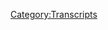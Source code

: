 {{Transcript
    | title         = [[6: Inauguration Speech Recap]]
    | caption       = [https://knowledgefight.libsyn.com/knowledge-fight-inauguration-speech-recap Listen to this episode on Libsyn]
    | episodeNumber = [[6: Inauguration Speech Recap|6]]
    | length        = 02:02:24
}}

{{MessageBox
    | header     = Warning: Bot Generated Content
    | text       = This transcript was automatically generated by transcription software and likely contains many mistakes and misattributions. Please check the audio for definitive quotes, attribution, and context.
    | image      = N3yvass4myg91.webp
    | imagewidth = 50px
    | id         = warning
}}

{{TranscriptBlock
    | name      = Alex Jones
    | timestamp = 00:00
    | text      = Andy in Kansas, you're on the air. Thanks for holding. Well, Alex, I'm a first time caller. I'm a huge fan. I love your work.
}}

{{TranscriptBlock
    | name      = Dan
    | timestamp = 00:08
    | text      = Hey, everybody, welcome back to knowledge fight. I'm Dan Jordan. Today we take another adventure down into the land of Alex Jones and his insanity. I watch too much Info Wars, and I have no fucking clue what he's on about and I will do my best to explain what's going on in the world. Let's hope to you.
}}

{{TranscriptBlock
    | name      = Jordan
    | timestamp = 00:27
    | text      = Well, it's going on in the world is going on in the imaginary world who maybe a better way of describing it the world of Jones. Yes. As it were The World According to Garp. Yeah, I've been
}}

{{TranscriptBlock
    | name      = Dan
    | timestamp = 00:39
    | text      = wrestling with a few things. All right. Today's episode is going to involve the 14 hour live broadcast that Infowars did, which everyone can agree is excessive,
}}

{{TranscriptBlock
    | name      = Jordan
    | timestamp = 00:50
    | text      = that there's no way anybody watched more than a half hour of it. Right.
}}

{{TranscriptBlock
    | name      = Dan
    | timestamp = 00:55
    | text      = I think a lot of people watched a bunch of it. That's crazy. I know that I was checking it out. periodically. Yeah.
}}

{{TranscriptBlock
    | name      = Jordan
    | timestamp = 01:02
    | text      = Did they have like the live viewers on it?
}}

{{TranscriptBlock
    | name      = Dan
    | timestamp = 01:04
    | text      = Yeah, it points it was in the 1000s. You know, it fluctuated as much as all these things do. Pretty much every year me and Matt Riggs get together and watch podcast Athan, right. Charity of Marathon show salutely. And you know, you see the number go up and down. And that's just you know, people don't have time for this bullshit. Yeah.
}}

{{TranscriptBlock
    | name      = Jordan
    | timestamp = 01:23
    | text      = long as things people drop in, drop out. A lot of people donate. You're watching a
}}

{{TranscriptBlock
    | name      = Dan
    | timestamp = 01:27
    | text      = long time though. I myself, I'm not super thrilled to admit this. I could really only make it through a couple hours of it before I had to like retreat to the safe waters. Oh,
}}

{{TranscriptBlock
    | name      = Jordan
    | timestamp = 01:38
    | text      = how are you? How are you not super thrilled that you made it through a couple hours? Well, because the hours I would have gotten through maybe 45 minutes if I was really focused on something else.
}}

{{TranscriptBlock
    | name      = Dan
    | timestamp = 01:50
    | text      = Oh, the hours that I made it through the reason I'm not excited about it. Were hours where Paul Joseph Watson was hosting PJ WP JW. Who hates SJW now hates him. And then David Knight.
}}

{{TranscriptBlock
    | name      = Jordan
    | timestamp = 02:00
    | text      = We're like, who's the most boring?
}}

{{TranscriptBlock
    | name      = Dan
    | timestamp = 02:02
    | text      = He's a smug prick. Yeah, it was a Santa beard.
}}

{{TranscriptBlock
    | name      = Jordan
    | timestamp = 02:05
    | text      = How is how is our girl Leah and McAdoo Leanne McAdoo
}}

{{TranscriptBlock
    | name      = Dan
    | timestamp = 02:09
    | text      = was fine. She was fine. Most of what I watched her do was interview a guy about how Russia is okay. That was a big narrative they kept spinning was like they talked way too much about Russia. Like
}}

{{TranscriptBlock
    | name      = Jordan
    | timestamp = 02:23
    | text      = they have to establish because the whole because for so long, all of Alex Jones Show was Russian baiting, basically. So now they have to establish that Russia is okay. Yeah, in order to justify pretending that none of the past 20 years have happened. Yeah.
}}

{{TranscriptBlock
    | name      = Dan
    | timestamp = 02:41
    | text      = And actually, one of the things I was going to do is because this inauguration, 14 hour broadcast is so unwieldy and so on almost impossible to cover. Yeah. I wanted to think, like, maybe we could do a special episode. And so I went back and listened to the 911 episode that he did. And it's shockingly boring. Really? Yeah, it's bizarrely it's just like I told you, so that was most of what it was. And he you do have to give him credit. He did. Like in the in the y2k episode, he, the blind squirrel and the crazy occasional night. He totally nailed it. Well, but to be fair, it's called out Osama bin Laden, too, but it's very easy to predict that 911 would happen and bin Laden would take responsibility, given that he'd already attacked the World Trade Center. Yes. That he wants to do it again. Yeah,
}}

{{TranscriptBlock
    | name      = Jordan
    | timestamp = 03:30
    | text      = yeah. So like, that did state loudly on the record? In the white chambers? Yeah. In the in the a look, they're putting this out there. You're not reading it, but Osama is gonna attack.
}}

{{TranscriptBlock
    | name      = Dan
    | timestamp = 03:44
    | text      = Yeah. So it's, I have a lot of theories about what happened during the inauguration. To get to get back to that, because that is what we're going to cover. Yes. And
}}

{{TranscriptBlock
    | name      = Jordan
    | timestamp = 03:57
    | text      = the the great nightmare that began on the Inauguration Day.
}}

{{TranscriptBlock
    | name      = Dan
    | timestamp = 04:02
    | text      = Well, I the Women's March just happened when we're recording this as the day after. And all that was fucking awesome. Yeah, millions of people taking to the streets. They
}}

{{TranscriptBlock
    | name      = Jordan
    | timestamp = 04:11
    | text      = were saying about 3.3 million across the country, which is an entire 1% of our population was like, fuck this dude.
}}

{{TranscriptBlock
    | name      = Dan
    | timestamp = 04:19
    | text      = And that seems low like 1%. But you have to factor in like babies, elderly.
}}

{{TranscriptBlock
    | name      = Jordan
    | timestamp = 04:26
    | text      = And even even if you go just by voting population, that's a full two and a half percent. Yeah. That is a huge part of the electorate
}}

{{TranscriptBlock
    | name      = Dan
    | timestamp = 04:34
    | text      = and the largest protest in American history. Absolutely. But what's gonna end up happening?
}}

{{TranscriptBlock
    | name      = Jordan
    | timestamp = 04:39
    | text      = It's countrywide. It's not because that's always the narrative of like, no, the heartland is real America. Yeah, country wide from fucking Kansas City. There were 1000s of women showing a heart of Texas. Yeah, yeah. Occupied Texas. Even unoccupied. Yeah, no, it was amazing
}}

{{TranscriptBlock
    | name      = Dan
    | timestamp = 04:58
    | text      = and around the world, even And I saw pictures of protests are taking place in an Erica. Yeah, that's backed up all
}}

{{TranscriptBlock
    | name      = Jordan
    | timestamp = 05:04
    | text      = seven continents there are people protesting
}}

{{TranscriptBlock
    | name      = Dan
    | timestamp = 05:06
    | text      = but we don't have feedback of what he is going to say about this and the narrative that's going to be spun. But I guarantee it. What's going to happen is he's going to conflate that with the people breaking Starbucks Windows Yeah, of the night before. It's going to be every fucking time it's going to be this wasn't a protest. It was riots, bla bla bla, bla bla, which is, I mean, we'll deal with that when we get to it. I'm having a disjointed opening because I don't know how to
}}

{{TranscriptBlock
    | name      = Jordan
    | timestamp = 05:32
    | text      = thing. Everything is overwhelming. Right now. You ever hear the whiplash of the worst day? Compared to one of the most amazing days I've ever seen? Like, I've been so hopeless and then seeing all of those women show the fuck up and like, and that's the other thing in DC. No arrests. There were 500
}}

{{TranscriptBlock
    | name      = Dan
    | timestamp = 05:54
    | text      = people were Yeah, they're like 300. But
}}

{{TranscriptBlock
    | name      = Jordan
    | timestamp = 05:57
    | text      = the Women's March Yeah. 500,000 people walking down the street zero arrests. All peaceful cops
}}

{{TranscriptBlock
    | name      = Dan
    | timestamp = 06:04
    | text      = high fiving. Yeah, yeah,
}}

{{TranscriptBlock
    | name      = Jordan
    | timestamp = 06:05
    | text      = there's no right. There's no narrative you can spin other than these are full on protesters.
}}

{{TranscriptBlock
    | name      = Dan
    | timestamp = 06:11
    | text      = Oh, there will be and we'll get to it eventually. Yeah, but fuck them. I want to start I guess here's how I'm gonna start this. I have a theory that Alex was only on the broadcast for a couple hours and just vague check ins with him. Because he was on a bender.
}}

{{TranscriptBlock
    | name      = Jordan
    | timestamp = 06:28
    | text      = Full on.
}}

{{TranscriptBlock
    | name      = Dan
    | timestamp = 06:29
    | text      = I think Alex was real drunk throughout most of inauguration weekend. Yeah. And
}}

{{TranscriptBlock
    | name      = Jordan
    | timestamp = 06:34
    | text      = well, he did go to the deplorable right? Where I'm assuming they all got shit faced.
}}

{{TranscriptBlock
    | name      = Dan
    | timestamp = 06:40
    | text      = And here I want to start with a clip of him right before the deplorable. That sort of introduces my thesis that he was very dry. He
}}

{{TranscriptBlock
    | name      = Jordan
    | timestamp = 06:48
    | text      = was he was out of out of his gourd. Yeah.
}}

{{TranscriptBlock
    | name      = Dan
    | timestamp = 06:52
    | text      = Keep in mind, he was scheduled to speak at the deplorable and this is before it
}}

{{TranscriptBlock
    | name      = Alex Jones
    | timestamp = 06:57
    | text      = will want to take over with freedom. Oh, he's drunk. Alright. So here's how it works. All the dumbasses walk around or big trench coats, that type of stuff on the earth.
}}

{{TranscriptBlock
    | name      = Dan
    | timestamp = 07:09
    | text      = So he also, I should give a point of clarification there. He always talks about the people in Washington as being in big trench coats. It's like,
}}

{{TranscriptBlock
    | name      = Jordan
    | timestamp = 07:19
    | text      = that's some spy work right there that's on spy versus spy kind of stack trench
}}

{{TranscriptBlock
    | name      = Dan
    | timestamp = 07:23
    | text      = coats and Fedora is walking around like you on the place. 1950s He goes on to get to the point where I'm absolutely positive, he's drunk.
}}

{{TranscriptBlock
    | name      = Alex Jones
    | timestamp = 07:32
    | text      = You're gonna have to actually deal with reality now. So infowars.com forward slash of live feeds. We got to go to the four ball now.
}}

{{TranscriptBlock
    | name      = Jordan
    | timestamp = 07:41
    | text      = I can't even say all of the words. I'm already
}}

{{TranscriptBlock
    | name      = Alex Jones
    | timestamp = 07:44
    | text      = late to speak. So we're gonna get on to that right now. I'm gonna sneak off and pass on some. We're gonna get to the age of fake bullshit is over. Sure. The return of man is here. Not good. Get ready. Just kind of run your ass. Oh 1776
}}

{{TranscriptBlock
    | name      = Jordan
    | timestamp = 08:08
    | text      = Wait, 3076 bail? No, no,
}}

{{TranscriptBlock
    | name      = Dan
    | timestamp = 08:11
    | text      = somebody else. 1776 for the side and he was like 1776 baby.
}}

{{TranscriptBlock
    | name      = Jordan
    | timestamp = 08:18
    | text      = Like, I gotta go find a tree to pass on our I don't know. Um, that's a dry like, he's slurring his words. Yeah, that is a drunk, man.
}}

{{TranscriptBlock
    | name      = Dan
    | timestamp = 08:27
    | text      = Absolutely. I have some more clips. I'm gonna play that further. make the argument that he has wasted no,
}}

{{TranscriptBlock
    | name      = Jordan
    | timestamp = 08:32
    | text      = he's wasted because he's trying to act. He's trying to sound like he's not wasted. Yeah, he's trying to sound professional.
}}

{{TranscriptBlock
    | name      = Dan
    | timestamp = 08:39
    | text      = And there's one point I didn't actually isolate this clip because I got lost in the 14 hours. But there's a point where he's like, screaming about how he's not drunk. Which I texted you about. It was like, that's exactly what he drunk people drunk is thing you can do. I've been a doorman at bars. Yeah, every single person who gets thrown out? Yeah, I'm not drunk. You're drunk.
}}

{{TranscriptBlock
    | name      = Jordan
    | timestamp = 08:57
    | text      = I'm not drunk. Are you accusing me of having too much to drink? I had a sip.
}}

{{TranscriptBlock
    | name      = Dan
    | timestamp = 09:04
    | text      = So here's my here's my thesis that may be developed over the course of this episode. Okay. It's a three prong thesis. All right. The first is that Alex was wasted through most of the weekend and that's why they kept him off air and had David Knight hosting most of their coverage for the 14 hours. All right,
}}

{{TranscriptBlock
    | name      = Jordan
    | timestamp = 09:21
    | text      = we got that one. That's pretty well established. David
}}

{{TranscriptBlock
    | name      = Dan
    | timestamp = 09:23
    | text      = Knight back in studio Leann McAdoo, also in studio Paul Joseph Watson lives in London. So he wasn't he just Skypes in and stuff like that. All right, Alex and Owen Shroyer and Rob do. We're on the ground? Rob do of course is the cameraman who sometimes gets on camera and yeah, is not great yet. Oh, also, they had shots because there's like cameras on top of cameras. It's a Communist Chinese restaurant. Yeah. And you could smell they
}}

{{TranscriptBlock
    | name      = Jordan
    | timestamp = 09:53
    | text      = have cameras that are videotaping people videotaping people. Yes. To prove that there is yeah
}}

{{TranscriptBlock
    | name      = Dan
    | timestamp = 09:59
    | text      = Rob. Do his elaborate camera setup. He has one of those things, the stabilizers Yeah. But what's attached to it is two iPhones. They don't even have cameras, they have iPhones that they're using with a boom mic.
}}

{{TranscriptBlock
    | name      = Jordan
    | timestamp = 10:13
    | text      = You know, the the cameras on the iPhones aren't that bad? No, I agree. I mean, there there's there's some good stuff. I'm not advertising for iPhones.
}}

{{TranscriptBlock
    | name      = Dan
    | timestamp = 10:21
    | text      = No, but you'd think a professional operation would have cameras as opposed to what I have. Well,
}}

{{TranscriptBlock
    | name      = Jordan
    | timestamp = 10:26
    | text      = we've already established their money stream is very
}}

{{TranscriptBlock
    | name      = Dan
    | timestamp = 10:29
    | text      = suspect. tenuous. Yeah. So my first thesis is that that Alex was drunk and they kept him off air for a large portion of it, which kind of makes it boring. Because we want Alex we don't want
}}

{{TranscriptBlock
    | name      = Jordan
    | timestamp = 10:39
    | text      = these other word drunk on broadcasts the whole time or 10 hours. That would be the best thing I've ever seen. I wouldn't have turned it off. No, that would be the most compelling situation to watch. So my specially because you know, he would fall in and out of sleep at least once or twice. Oh, yeah. He's pissing on a tree.
}}

{{TranscriptBlock
    | name      = Dan
    | timestamp = 10:55
    | text      = And he's drunk before the ball. Imagine after amazing. Actually, I think I have a clip from after. Okay. But the second prong of my thesis, do you have the speech? Which speech
}}

{{TranscriptBlock
    | name      = Jordan
    | timestamp = 11:11
    | text      = at the at the deplorable? No, that was oh, God, that was that must have been
}}

{{TranscriptBlock
    | name      = Dan
    | timestamp = 11:15
    | text      = incredible. I think that's behind closed doors. Shit, like Hillary at Goldman Sachs. Yeah. But the second prong of my thesis is that he wasn't really welcomed there at the inauguration. Oh, that Trump didn't even really invite him. He went to this deplorable, which was a secondary thing. It's like, if you go to like, Wrestlemania, there's wrestle con, then yeah, you go to like, some big event. There's a secondary event. Yeah, he was invited to deplorable. But there's a video and it's not really good for audio. So I didn't put it on in our collection. There's a video of him getting thrown out of the inauguration. No, there's a video of cops taking him out of a big crowd past a barrier.
}}

{{TranscriptBlock
    | name      = Jordan
    | timestamp = 11:55
    | text      = That is and he's going to spin it as far as on safety. Of course.
}}

{{TranscriptBlock
    | name      = Dan
    | timestamp = 11:58
    | text      = Oh, sure. Too many, too many people were coming at me the globalists. Yep. So
}}

{{TranscriptBlock
    | name      = Jordan
    | timestamp = 12:03
    | text      = there's a were afraid of me, you know, telling the truth. All of the clips
}}

{{TranscriptBlock
    | name      = Dan
    | timestamp = 12:06
    | text      = that he posted, all the interviews are him just somewhere on the street, surrounded by like 10 or 20 people. Okay, so all of the clips are places that you don't need access to get to. I have no evidence that he's actually anywhere important. That is amazing. So my secondary thesis merged with my first one is that this is all sort of an elaborate charade about his access that he has. Yeah. And he knows it. And he's cracking under the pressure.
}}

{{TranscriptBlock
    | name      = Jordan
    | timestamp = 12:33
    | text      = And he's not in the actual inauguration. really fucks him up, because he feels like he is taking credit for his carry in the water. Exactly. Yeah. And then all of a sudden to be betrayed like that, which we all saw coming. Every single and he wants to
}}

{{TranscriptBlock
    | name      = Dan
    | timestamp = 12:54
    | text      = burn. You're, like sort of weirdo. People. You're functionaries who are a liability. You got to burn them.
}}

{{TranscriptBlock
    | name      = Jordan
    | timestamp = 13:02
    | text      = Well, and this is the first time he's ever been stepped on on the way to the top because he's never had well, he's no one's ever allowed him. Exactly. Yeah. Nobody's he's never had anybody to step on him because nobody likes him or wants him anywhere. No. And then all of a sudden, he he did some he did some groundwork and it's like, now I gotta kick you to the curb. Yeah, I that must be a horrifying now. I kind of feel bad for him. I don't. Okay, good point,
}}

{{TranscriptBlock
    | name      = Dan
    | timestamp = 13:28
    | text      = I hope just on the last episode, he's very evil. Yeah, it's not so good. Fuck him. So I think that what's happening is that Trump has led him along in a big way. Yeah. And now it's gotten to a point where it's like, look, I'm actually president now. Yeah, I can't have you at the gala are going to cause a scene like
}}

{{TranscriptBlock
    | name      = Jordan
    | timestamp = 13:45
    | text      = he's led on all of his supporters like the day of like, the first thing he signed was like, middle class people need to pay more interest on their mortgage.
}}

{{TranscriptBlock
    | name      = Dan
    | timestamp = 13:54
    | text      = So it wasn't a part of any No,
}}

{{TranscriptBlock
    | name      = Jordan
    | timestamp = 13:56
    | text      = zero part of that. Yeah, all of his supporters are like, it's time for the middle class to really take over and then the first thing he does is go do we're gonna need you to spend more money and they're like, What the fuck
}}

{{TranscriptBlock
    | name      = Dan
    | timestamp = 14:07
    | text      = yeah, it's gonna be really shocking, like the waves of awareness that start by
}}

{{TranscriptBlock
    | name      = Jordan
    | timestamp = 14:12
    | text      = you. You tried to tell people just like He is lying to you, but just like he's lied to everyone. Yep.
}}

{{TranscriptBlock
    | name      = Dan
    | timestamp = 14:20
    | text      = But no, it's fake news, media, fake news. So if you, let's just get into it. There's one clip that I think is sort of coherent enough of it, and it's after the inauguration speech, and sort of a breakdown. It's sort of a, like a, let's, that's, let's fuckin take this apart piece by piece. Okay, the inauguration speech, and I don't think he does a really great job of it. But here is the beginning of the clip where he introduces his thesis, okay, about what Trump's inauguration speech was all about. Oh, boy.
}}

{{TranscriptBlock
    | name      = Alex Jones
    | timestamp = 14:57
    | text      = First off, let me just check it out. breath here and break down what just happened here today? Undoubtedly. This was providence. This was American destiny being re invoked. This was Trump declaring the birthright of this Republican George Washington talked about a
}}

{{TranscriptBlock
    | name      = Jordan
    | timestamp = 15:15
    | text      = little bit dog whistling. birthright means birth white.
}}

{{TranscriptBlock
    | name      = Dan
    | timestamp = 15:19
    | text      = Yep. That is that is straight up code. Oh, yeah. You know that every white supremacist got super thrilled. Yeah, to hear that sort of thing. Oh, yeah. But I, this is actually going to get into the third prong of my thesis. And that is that what we're witnessing is Alex Jones sort of being in charge of a move towards the accuracy, a Christian theocracy. Okay. And you're gonna see this sort of be established throughout this, this clip, right? And it's, if you pair it with him being a drunk on the streets, it's pretty funny. But if you take it just have like, Oh, this is the stated objective. It's incredibly scary. Okay. So get ready to get a little bit scared, and a little bit funny.
}}

{{TranscriptBlock
    | name      = Alex Jones
    | timestamp = 16:03
    | text      = And that Providence that started back in 1776. He invoked it, it was so historical, and I knew they were going to invoke it just came into my mind. And I knew even though he hasn't given the speech, I haven't talked to Trump about this. I knew what was about to happen. And I said, I got a tweet, that they're going to re invoke the birthright, I could just feel it, because that's really what this is. And then the media was asking me it was New York Times, it seems like they said, you talked to Trump. And how'd you know he was at a speech? Nobody else did? And I said, No, this is Americana. You understand? We're reading the same book. It's the same spirit. So I will tell them when I'm talking to Trump, the spirit of America, can you feel it rising? Trump feels it, he knows it. He loves it. And he wants to serve the people and empower the people to have America be incredibly welcome again, and empower the globe.
}}

{{TranscriptBlock
    | name      = Jordan
    | timestamp = 16:55
    | text      = That coming in and away from the microphone is definitely its pro. He wants to empower and power it.
}}

{{TranscriptBlock
    | name      = Dan
    | timestamp = 17:01
    | text      = I don't think he's drunk in this clip, but I think he's probably hungover. Yeah, but or maybe not. Maybe all of his weirdo supplements are actually hangover cures. Maybe that's the secret all along. That could have been the secret if you're hung over take Super Male Vitality, vitality, boom, right back to if it is, I gotta order. So most
}}

{{TranscriptBlock
    | name      = Jordan
    | timestamp = 17:19
    | text      = telling thing that he said was I haven't talked to Trump about it.
}}

{{TranscriptBlock
    | name      = Dan
    | timestamp = 17:24
    | text      = No, no. He said, I have. Oh, no. He said, I have wheat, not the tweet. No,
}}

{{TranscriptBlock
    | name      = Jordan
    | timestamp = 17:29
    | text      = I swear to God. He said he hasn't talked to Trump about
}}

{{TranscriptBlock
    | name      = Dan
    | timestamp = 17:31
    | text      = it. No, no, no, no. Okay. The tweet and the Providence ideas he didn't talk to Trump about, but what he has talked to him about is the spirit of America rising.
}}

{{TranscriptBlock
    | name      = Jordan
    | timestamp = 17:41
    | text      = Up Play that again, okay, because I swear, because the media is the media as the speech.
}}

{{TranscriptBlock
    | name      = Alex Jones
    | timestamp = 17:47
    | text      = I haven't talked to Trump about having talked to Trump about it, what was about to happen? And I said, I've got a tweet, that they're going to re invoke the birthright, I can just feel it, because that's really what this is. And then the media was asking me if the New York Times had seen the tweet, they said, you talked to Trump, and how'd you know he was at a speech nobody else did? And I said, No, this is Americana. You understand? We're reading the same book. It's the same spirit. So I will tell them when I'm talking about Trump, the spirit of America, can you feel it rising?
}}

{{TranscriptBlock
    | name      = Dan
    | timestamp = 18:15
    | text      = So he says that too, though, like at the end, he said he will talk
}}

{{TranscriptBlock
    | name      = Jordan
    | timestamp = 18:19
    | text      = to them or he will talk to Trump. I'm telling you, okay, what he is saying is one the media asked him they did not know. And two, he didn't talk to Trump, but there's a mind meld there. Yeah, so he is trying to, he's trying to consider himself part of that. When it's very clear that Trump is cutting off communication there. Yeah, it's
}}

{{TranscriptBlock
    | name      = Dan
    | timestamp = 18:44
    | text      = like a, like an axe who's starting to move away from you? Yeah, you're like, No, I gave them all their great ideas. Yeah, we're on page. Yeah. Who are you protesting a little too much.
}}

{{TranscriptBlock
    | name      = Jordan
    | timestamp = 18:55
    | text      = Exactly. No, he he is afraid that he has lost all of that connection to Trump. Because if he loses that connection, then the non existent media questions become even more non existent. Somehow, even in his own imagination, he will have to admit the media isn't talking to me anymore because I'm not a player anymore.
}}

{{TranscriptBlock
    | name      = Dan
    | timestamp = 19:19
    | text      = Yeah, all I've got is these these weird dudes who come on my show? No, like he does have a roster like a cadre of weirdos who do come on his show pretty regularly. Who we're all just like, on exactly the same page as him.
}}

{{TranscriptBlock
    | name      = Jordan
    | timestamp = 19:36
    | text      = One of us yeah, there's one of us. Google guy go Google guy got one of us.
}}

{{TranscriptBlock
    | name      = Jordan
    | timestamp = 19:43
    | text      = And we're reference to the 1920s movie freaks. Yeah.
}}

{{TranscriptBlock
    | name      = Dan
    | timestamp = 19:47
    | text      = And miraculously all the people who come on and shares opinions Skype in from rooms or bedrooms that look empty rooms. Yeah. So anyway, I think you nailed
}}

{{TranscriptBlock
    | name      = Jordan
    | timestamp = 19:59
    | text      = their moms are like The pizza rolls are done. Shut up, mom and you knock your ration
}}

{{TranscriptBlock
    | name      = Dan
    | timestamp = 20:04
    | text      = Mommy, I'm talking to Alex. So you rightfully hit the nail on the head that Alex and Trump have some sort of communication, possibly it's waning. Alex has some things to say about that.
}}

{{TranscriptBlock
    | name      = Alex Jones
    | timestamp = 20:17
    | text      = The message we heard in the speech has been my message for over a decade. Longer than that, but this is Americanism versus globalism. So Trump isn't reading from my sheet of music. It's the sheet of music. That's reality. And that's why it's so similar. When I say on the show, don't you hear Trump say later? Okay. And yes, Trump, obviously the host of the show, he told me, but let's just move past all that.
}}

{{TranscriptBlock
    | name      = Dan
    | timestamp = 20:40
    | text      = Of course he does. I like that. That's his classic move to let's move that. Yeah. Just move past that. Yeah. No, he listens to the show. President. Listen to my show. He's told me but to be fair, that's not a lie.
}}

{{TranscriptBlock
    | name      = Jordan
    | timestamp = 20:50
    | text      = I don't think it's a lie either.
}}

{{TranscriptBlock
    | name      = Dan
    | timestamp = 20:52
    | text      = When he was on when Trump was on Alex's show, said he was a listener. Yeah. And he said, he said that Alex's record has been spectacular. Yeah. Like his his history of
}}

{{TranscriptBlock
    | name      = Jordan
    | timestamp = 21:03
    | text      = other. The other thing. The other thing that I think is really scary is I don't think he's that much wrong about Trump giving his message. No, like Trump is pulling from that. Yep, that kind of playbook there, which is the most frightening thing.
}}

{{TranscriptBlock
    | name      = Dan
    | timestamp = 21:19
    | text      = But that's, that's, again, why I think it's important to do a show like this is you we have to illuminate the things that are being said, on this source that our now President actually believes. Yeah, he really does. And I've said this over and over again at various states of intoxication. When I'm talking to friends, I really sincerely think that people who haven't at all dwelled in weird parts of the Internet are about to be very surprised. Yeah, by what happens because some of our leaders and some of their advisors are beholden to or incredulous, have really batty dumb conspiracy ship. And the consequences of that could be staggering.
}}

{{TranscriptBlock
    | name      = Jordan
    | timestamp = 21:59
    | text      = Well, and it's also because of that isolation, where they're in their own world that just reinforces itself. There's that constant feedback loop of edits, especially like with Alex Jones, where he says something Yep. infowars.com Infowars. Then one of his crazy colors, also says it and then he cites one of those crazy colors as being people are talking about this, ya know, this whole like, big circle of people.
}}

{{TranscriptBlock
    | name      = Dan
    | timestamp = 22:28
    | text      = It's not literally alive, but it's spiritually alive. Exactly. So, you know, the inauguration went off. You know, there were a lot of people there. Yeah. Oh, tons. There were also a lot of very important people there. Maybe people who were presidents in the past, maybe
}}

{{TranscriptBlock
    | name      = Jordan
    | timestamp = 22:42
    | text      = people who are Rich's bowls, yeah.
}}

{{TranscriptBlock
    | name      = Alex Jones
    | timestamp = 22:45
    | text      = We're here. This is a giant victory for humanity. It is massive and looking at Michelle Obama, on the Jumbotron know, when they were singing the Star Spangled Banner, Obama with that arrogance smug feeling that he's better than everybody looked like he was dying in a fake smile. Michelle was frowning the entire time because these are called members who were put in power by the globalist so that they can help destroy the country and divide the nation. They are absolutely evil and what poor people not to have a future. It's why he goes to Africa says you can't have cars or air conditioning here. It was because he is literally there to hurt poor people across the board. And they needed that face, though as their cover to carry it out. Donald Trump right now is making hundreds of phone calls a day trying to get jobs into Detroit, trying to get jobs into Atlanta.
}}

{{TranscriptBlock
    | name      = Dan
    | timestamp = 23:37
    | text      = So,
}}

{{TranscriptBlock
    | name      = Jordan
    | timestamp = 23:38
    | text      = what I Well one, my fear there was we were going into a real racist place
}}

{{TranscriptBlock
    | name      = Dan
    | timestamp = 23:44
    | text      = or a transphobic. Exactly. That was tending.
}}

{{TranscriptBlock
    | name      = Jordan
    | timestamp = 23:48
    | text      = Yeah.
}}

{{TranscriptBlock
    | name      = Dan
    | timestamp = 23:50
    | text      = Yeah. mushing you showed a little bit of restraint.
}}

{{TranscriptBlock
    | name      = Jordan
    | timestamp = 23:53
    | text      = Did I was yeah, that calmed my fears a little bit. I can see that in your fanny went to Africa, which was not good,
}}

{{TranscriptBlock
    | name      = Dan
    | timestamp = 24:01
    | text      = which I think it's time to fully deal with this. I actually went and pulled the clip from Obama's speech that he gave that keeps being referenced by Alex about how black people and poor people in foreign countries can't have cars. Right. And please enjoy this clip, literally from Obama's speech that has been misrepresented repeatedly.
}}

{{TranscriptBlock
    | name      = Jordan
    | timestamp = 24:19
    | text      = I am so refreshed to hear Obama,
}}

{{TranscriptBlock
    | name      = Unknown Speaker
    | timestamp = 24:22
    | text      = Africa, we're gonna all have to work together to find ways in which collectively, we reduce carbon. But we make sure that there's some differentiation so that countries that are very wealthy are expected to do more. And countries that are still developing, you know, obviously, they shouldn't be resigned to poverty simply because, you know, the West in Europe and America got there first. That wouldn't be fair, but everybody He's gonna have to do something, everybody's gonna have to make some important choices here. And, you know, I expect that it's going to be your generation that helps lead this because if we don't, it's going to be your generation that suffers the most. Ultimately, if you think about all the youth that everybody's mentioned, here in Africa, if everybody's raising living standards to the point where everybody's got a car, and everybody's got air conditioning, everybody's got a big house. Well, the planet will boil over, unless we find new ways of producing energy.
}}

{{TranscriptBlock
    | name      = Dan
    | timestamp = 25:35
    | text      = So that's the clip that
}}

{{TranscriptBlock
    | name      = Jordan
    | timestamp = 25:36
    | text      = so that's the exact opposite of what he's insinuating it to be.
}}

{{TranscriptBlock
    | name      = Dan
    | timestamp = 25:40
    | text      = Absolutely. And that's the that's proof positive of Alex Jones not being interested in the truth and being just a complete liar. Oh, yeah, you build a fan narrative.
}}

{{TranscriptBlock
    | name      = Jordan
    | timestamp = 25:49
    | text      = You're gonna miss that voice. You're gonna miss that Obama voice so bad. We'll be around. I love it. You know, there's there's so many criticisms I have about Obama, especially regarding drone warfare, crazy torture, on so many, you know, so many prisoners of political means, and not even not even, you know, the lower prison, he released Chelsea Manning, which is great, which is the rest thing. Yeah. But there's still problems like, god dammit, if he wasn't trying so fucking hard to make the best decision available to him at every time. And
}}

{{TranscriptBlock
    | name      = Dan
    | timestamp = 26:27
    | text      = you could hear it even in that clip him like, in a minute of audio, he's able to lay out a problem. show both sides of it, and say where the considerations are. Yeah, we have a problem with carbon consumption, and it's causing global issues.
}}

{{TranscriptBlock
    | name      = Jordan
    | timestamp = 26:44
    | text      = And it's not your fault. No, it's ours. It's all together to it. Yeah,
}}

{{TranscriptBlock
    | name      = Dan
    | timestamp = 26:50
    | text      = absolutely. No, it at the time? Of course not. But we've gotten to this place now, where if everybody used carbon emissions, stuff like it like we do, right, we would be totally fucked.
}}

{{TranscriptBlock
    | name      = Jordan
    | timestamp = 27:00
    | text      = But if we are, if we roll back all equally, you're still the ones most fucked? Yeah. And that's his entire point. We're trying to do more of our part because we did more of the damage.
}}

{{TranscriptBlock
    | name      = Dan
    | timestamp = 27:13
    | text      = Yes. And within that clip, he even clearly says, you know, we have to find a way to not resign you to poverty, and not completely destroyed the societies that we have built already. Absolutely. So
}}

{{TranscriptBlock
    | name      = Jordan
    | timestamp = 27:26
    | text      = it's like, do you mean, the thing that makes sense? It's the
}}

{{TranscriptBlock
    | name      = Dan
    | timestamp = 27:29
    | text      = literal opposite of what Alex says. He's saying, yeah, it's fucking insanity.
}}

{{TranscriptBlock
    | name      = Jordan
    | timestamp = 27:34
    | text      = It's he that yeah, just saying that Obama hates poor people, or that Trump is trying to bring jobs back whenever Obama brought all the jobs back tons. Like he did that with the auto bailout. Whenever it was so close to all of those places just being like, well, GM is gone. Yeah. Like it was very close to that. And at no point in time, does anybody ever give him the credit of being the guy who forced that shit through right
}}

{{TranscriptBlock
    | name      = Dan
    | timestamp = 28:04
    | text      = and against principles? To some extent? Absolutely. Well, the end result of me not doing this is more important to my principles than saying, like, let's not bail out these businesses that made bad decisions,
}}

{{TranscriptBlock
    | name      = Jordan
    | timestamp = 28:17
    | text      = which is why that That's right. An adult? Yeah. Where are where are the adults?
}}

{{TranscriptBlock
    | name      = Jordan
    | timestamp = 28:24
    | text      = I don't know, where do they go? freezin
}}

{{TranscriptBlock
    | name      = Dan
    | timestamp = 28:27
    | text      = tell you, they're not an occupied text. They're not there. So here's another another fun clip, to get to this is a little meandering towards the middle and end. But it starts with an awesome lie. And I'd like to remind you that statistically, I can confirm for you that 6% of Alex Jones's audience is under the age of 18. Correct. Keep that in mind as this clip starts.
}}

{{TranscriptBlock
    | name      = Alex Jones
    | timestamp = 28:50
    | text      = The amount of young people, the amount of teenagers that are listeners, this is indicative of the huge, incredible awakening that is happening on a planetary scale, not just here. So make no mistake, this revolution against globalism, this revolution against globalism is something that belongs to the people and Trump said that this revolution is about you. You are what empowers it, you are the future. And we're gonna get out of your way and let you have your destiny. Have your dreams and we understand America special in that destiny, and that as America goes, the rest of the world goes. Washington envisioned all of this in his farewell address. He saw this not in Providence in a vision. And now it's all come true. The enemy knew that. That's why they always invoke the occult invoke, don't talk about God, wait, right. I'm talking about providence. Don't say, you know, America is great and all this stuff, to demoralize us not to have this birthright. It's when they teach you in school, how horrible you know, the idea of American providence and manifest destiny. And all of this is and talk about the problems and crimes associated. There's problems and crimes associated with any humans or any movement, but overall the greater Destiny could have Beat tyranny worldwide and to stop a great evil in the future, and I believe it's gonna be this republic in the future that defeats the entire world government anti human eugenics anti human technocracy system. So
}}

{{TranscriptBlock
    | name      = Dan
    | timestamp = 30:13
    | text      = it's an anti human eugenics based technocracy system, but that's almost like a Philip K Dick.
}}

{{TranscriptBlock
    | name      = Jordan
    | timestamp = 30:21
    | text      = What is a human eugenics? technocracy? Is the saying that we're going to turn well, one we've already established Chimera as a real be right. And we're gonna turn people into computers. It's the
}}

{{TranscriptBlock
    | name      = Dan
    | timestamp = 30:36
    | text      = singularity my friend.
}}

{{TranscriptBlock
    | name      = Jordan
    | timestamp = 30:37
    | text      = I mean, that's common, no matter what we do. Yeah,
}}

{{TranscriptBlock
    | name      = Unknown Speaker
    | timestamp = 30:40
    | text      = that's how we already have cyborg. So
}}

{{TranscriptBlock
    | name      = Jordan
    | timestamp = 30:42
    | text      = we're gonna, we're gonna go with the gray goo theory.
}}

{{TranscriptBlock
    | name      = Dan
    | timestamp = 30:45
    | text      = Well, the the eugenics part is basically just, that's about abortion and Planned Parenthood. Yeah, the technocracy I believe is about the singularity and the our growing reliance on a surveillance state. And so like, that's like, which is a legitimate fear, you want to complain about that we can talk? You know, that's, that's fine. I don't know what the I guess the anti human part is just he thinks that they are Satanic and hate people.
}}

{{TranscriptBlock
    | name      = Jordan
    | timestamp = 31:09
    | text      = Yeah, he goes, he goes with the religion. Do you okay, here's where we're gonna. Here's where we're gonna get into another thing right there. Um, is there any Christian principle he adheres to other than saying he's
}}

{{TranscriptBlock
    | name      = Dan
    | timestamp = 31:24
    | text      = a Christian? Ah, he, I mean, it's because he lies
}}

{{TranscriptBlock
    | name      = Jordan
    | timestamp = 31:27
    | text      = all the time. So we got that commandment. That's one of the big ones. That's one of the big ones. Perhaps the biggest one,
}}

{{TranscriptBlock
    | name      = Dan
    | timestamp = 31:35
    | text      = he doesn't honor his father because he claims that he did things he didn't do, clearly. Okay, lies about his dad's battlefield.
}}

{{TranscriptBlock
    | name      = Jordan
    | timestamp = 31:42
    | text      = What happened to his mother? No. Is he the first like Jesus to come from his dad's but it's a chimera. He's a chimera,
}}

{{TranscriptBlock
    | name      = Jordan
    | timestamp = 31:52
    | text      = or a clone could be he could be a clone should?
}}

{{TranscriptBlock
    | name      = Jordan
    | timestamp = 31:55
    | text      = That's that's a possibility.
}}

{{TranscriptBlock
    | name      = Dan
    | timestamp = 31:57
    | text      = I don't I don't actually know too much about his mom. I feel like it might be important to do research about I think, I think leave her alone. If she wants to be left his family that isn't invoked by him. I have no interest in knowing about because it seems like sort of not fair game. Right. His his son, to the extent that he is an Info Wars reporter is fair game. But at the same time, I don't want to make fun of him because he's a kid. He's a kid. His dad is fair game, because he is. He's brought up a ton and makes a weird toothpaste decision. Has
}}

{{TranscriptBlock
    | name      = Jordan
    | timestamp = 32:27
    | text      = his dad ever been on the show? No, I
}}

{{TranscriptBlock
    | name      = Dan
    | timestamp = 32:28
    | text      = don't know. I don't think so. Okay, but also, this is an announcement that needs to be made. I don't have a clip of this. But the Infowars on the last episode, when we found out that they're selling body armor, I predicted that they're gonna start selling guns. And now they have started selling gun parts.
}}

{{TranscriptBlock
    | name      = Jordan
    | timestamp = 32:44
    | text      = God that's fucking
}}

{{TranscriptBlock
    | name      = Dan
    | timestamp = 32:48
    | text      = they announced on the 14 hour broadcast that they're selling ar 15 lowers which is the central piece of an AR 15 which is the gun that is most commonly used in mass shooting, which is really problematic.
}}

{{TranscriptBlock
    | name      = Jordan
    | timestamp = 33:02
    | text      = I I'm kind of anti human right now after
}}

{{TranscriptBlock
    | name      = Dan
    | timestamp = 33:07
    | text      = I'm pro anti the choices we keep making technocracy
}}

{{TranscriptBlock
    | name      = Jordan
    | timestamp = 33:10
    | text      = is probably better than a gun based economy like, I don't know, man,
}}

{{TranscriptBlock
    | name      = Dan
    | timestamp = 33:17
    | text      = a bunch of crazy, paranoid religious folks with guns.
}}

{{TranscriptBlock
    | name      = Jordan
    | timestamp = 33:22
    | text      = It is. It is hard to make the argument that humans are a net positive for the
}}

{{TranscriptBlock
    | name      = Dan
    | timestamp = 33:28
    | text      = earth at this point. Yeah.
}}

{{TranscriptBlock
    | name      = Jordan
    | timestamp = 33:30
    | text      = Or even a net positive for each other.
}}

{{TranscriptBlock
    | name      = Dan
    | timestamp = 33:33
    | text      = Yeah. I mean, you know, there's, there's always exceptions to rules. And there's some great people out there, but yeah, most of them seem pretty shitty. Yeah. That last clip, I think, illustrated one of the problems that I had with editing this up and getting these clips ready. And that is that this speech is about 12 minutes of uninterrupted talking, wow, doesn't stop for a breath for like 10 minutes. And he's just it's verbal, jazz. Yes. scatting. And I don't know
}}

{{TranscriptBlock
    | name      = Jordan
    | timestamp = 34:02
    | text      = where there can't there can't be a through line to that because even in that little clip, there was barely a little consistency in message there. Oh, it is
}}

{{TranscriptBlock
    | name      = Dan
    | timestamp = 34:10
    | text      = sort of like we beat the globalists. Yeah.
}}

{{TranscriptBlock
    | name      = Jordan
    | timestamp = 34:14
    | text      = And it was like, does he does he not? You know, we committed like a lot of genocide. Does he like not like the genocide
}}

{{TranscriptBlock
    | name      = Dan
    | timestamp = 34:26
    | text      = get this that was the globalists that did that.
}}

{{TranscriptBlock
    | name      = Jordan
    | timestamp = 34:28
    | text      = God there's just that they
}}

{{TranscriptBlock
    | name      = Dan
    | timestamp = 34:32
    | text      = have never done that kind of thing. But the
}}

{{TranscriptBlock
    | name      = Jordan
    | timestamp = 34:34
    | text      = Patriots that he likes from Texas, tried to kill all the Mexicans like I love the Remember the Alamo as like, we're defending ourselves when it's like no, you want to take all their stuff.
}}

{{TranscriptBlock
    | name      = Dan
    | timestamp = 34:48
    | text      = Remember parts of the Alamo? Yeah. That's really what the message is. So this next clip it I don't remember exactly where it goes, but it's more bebop and and scatting. Having to do with the new world order
}}

{{TranscriptBlock
    | name      = Alex Jones
    | timestamp = 35:02
    | text      = did everything in the world orders done has been decided to bring this country down because they can't have a big free, open, wealthy nation state with a big fat middle class, upwardly mobile people inside this impoverished anti human world government system or establishing the American system is too much competition for them. They admit that in the white papers, the British government 200 years ago wrote, they couldn't compete with the American system. And again, the British now are throwing off globalism, they're throwing off these winners. So this is an incredible time to be alive. It is an amazing time to be alive. And it is quite frankly, so humbling and stunning. The fact that we go through these crowds of people, and people of every race, color, creed are all just humans with red blood. This is breaking the will of the media that's trying to
}}

{{TranscriptBlock
    | name      = Dan
    | timestamp = 35:47
    | text      = you pan around that audience, by the way, and there's like, I bet it's all white, I would say 98%. We do get some interviews a little bit later in these clips, he manages to find the one black guy whose
}}

{{TranscriptBlock
    | name      = Jordan
    | timestamp = 35:59
    | text      = god that tokenism as like a representative idea is so disappointing.
}}

{{TranscriptBlock
    | name      = Dan
    | timestamp = 36:04
    | text      = He interviews two people later and one of them is a black guy who I think is a preacher. And the other is an incredibly angry Indian dude. Awesome. That's a tease.
}}

{{TranscriptBlock
    | name      = Jordan
    | timestamp = 36:15
    | text      = Was it actually Dinesh D'Souza?
}}

{{TranscriptBlock
    | name      = Dan
    | timestamp = 36:19
    | text      = I think he's under house arrest. He's fucking
}}

{{TranscriptBlock
    | name      = Jordan
    | timestamp = 36:20
    | text      = nuts. Yeah. No, but here's the thing. And what he said that is, is actually true, which is that the fat middle class has been taken away. There's no upward mobility at this point. Yeah. And his reasoning for it is so wrong. Like the people who have taken it away are the ones who are in control of the White House and the Congress right now. And eventually the Supreme Court.
}}

{{TranscriptBlock
    | name      = Dan
    | timestamp = 36:50
    | text      = Yeah. I mean, it's it's people who are in business who have done this.
}}

{{TranscriptBlock
    | name      = Jordan
    | timestamp = 36:53
    | text      = Yeah. Who did it on purpose for it like those people drive me insane? Because it's like, you have a billion dollars. And you're using all this wealth and influence to turn that billion dollars into $2 billion,
}}

{{TranscriptBlock
    | name      = Dan
    | timestamp = 37:06
    | text      = or 1.2 billion. You have? No,
}}

{{TranscriptBlock
    | name      = Jordan
    | timestamp = 37:09
    | text      = you have no reason to do any of this other than this weird, sociopathic, greedy, like mental illness.
}}

{{TranscriptBlock
    | name      = Dan
    | timestamp = 37:16
    | text      = I think what it is, is that people who are really rich now a lot of them are super jealous of old money. There's no money and old money and I think that people believe this is a kind of an assumption on my part. I'm not I don't have any facts to back this up. But I know that new money is kind of scoffed at as opposed to the people who are like the Rockefellers like Trump. Carnegie Trump is very scoffed at Yeah, and I think that these billionaire folk, they're like if we amass enough money, next generation will be old money. Yeah, there's an idea that they could become the new old money right? Well, and
}}

{{TranscriptBlock
    | name      = Jordan
    | timestamp = 37:51
    | text      = I do think that there is kind of some of that happening right now where I'm sure upward mobility I'm sure they look down on those Silicon Valley billionaires are like birds. Yeah. Oh, you guys don't even what are you still gonna wear a fucking hoodie? nouveau riche asshole. Yeah,
}}

{{TranscriptBlock
    | name      = Dan
    | timestamp = 38:09
    | text      = you can't show up without an eye. Yeah.
}}

{{TranscriptBlock
    | name      = Jordan
    | timestamp = 38:13
    | text      = Without an ascot. So this clip is the one true rule of knowledge. Right, ladies and gentlemen, we're wearing as we are always Ascot knit up. So here we go.
}}

{{TranscriptBlock
    | name      = Alex Jones
    | timestamp = 38:22
    | text      = Create racial division, and trying to say that if you're not a white person, you can't you know, have godlike private property or future you don't have the American birthright, you don't have a future of wealth. That's your enemy. That's racist. This is a cult programming to make people poor and make them the slaves of the globalist who all over the world will play different groups off against each other, which Ukraine, they'll play Catholic off against Orthodox, or it's a country in Africa, they'll play the Christians off against the, you know, the Animus of the Muslims or vice versa. It's all divide and conquer because the elite are destroying nation states and trying to make us poor.
}}

{{TranscriptBlock
    | name      = Jordan
    | timestamp = 38:59
    | text      = That's true. Cool. That's 100% True. Well,
}}

{{TranscriptBlock
    | name      = Jordan
    | timestamp = 39:03
    | text      = I think he's absolutely right there. I mean, it's not the globalist, although, I mean, if we're gonna use globalist as a blanket term, but, you know, just going by post reconstruction, reconstruction aerosol How do you get wealthy people to stay wealthy and the poor people to stay poor have
}}

{{TranscriptBlock
    | name      = Dan
    | timestamp = 39:21
    | text      = two groups of poor people fight with each other? Exactly. Yeah.
}}

{{TranscriptBlock
    | name      = Jordan
    | timestamp = 39:24
    | text      = I mean, that it's such an old perfect strategy that always worked
}}

{{TranscriptBlock
    | name      = Dan
    | timestamp = 39:28
    | text      = well. This is again one of those points where whenever Alex is talking bullshit we kind of have to stop and say like when you got a good point
}}

{{TranscriptBlock
    | name      = Jordan
    | timestamp = 39:35
    | text      = he's that's a perfectly good point. I wish it wasn't directed at an imaginary enemy.
}}

{{TranscriptBlock
    | name      = Dan
    | timestamp = 39:40
    | text      = Well, that's the thing is like you have a good point we agree with your diagnosis, but we don't agree with your idea of how to treat it or what caused it. Yeah, you're describing a problem but everything else around it is wackadoo Yeah, the and wackadoo
}}

{{TranscriptBlock
    | name      = Jordan
    | timestamp = 39:56
    | text      = How did we not come up with that before I probably seven F So those are six episodes or whatever.
}}

{{TranscriptBlock
    | name      = Dan
    | timestamp = 40:02
    | text      = I can't even keep track of how many we've done Lian. wackadoo. But I want to jump straight into this next clip because it kind of, you're gonna lose a little bit of respect for him.
}}

{{TranscriptBlock
    | name      = Jordan
    | timestamp = 40:10
    | text      = Oh, no, whatever
}}

{{TranscriptBlock
    | name      = Dan
    | timestamp = 40:11
    | text      = he built
}}

{{TranscriptBlock
    | name      = Jordan
    | timestamp = 40:11
    | text      = Island hates it. Yeah, I mean, he did. He did a couple of good jobs in a row.
}}

{{TranscriptBlock
    | name      = Dan
    | timestamp = 40:16
    | text      = Yeah, but he's gonna Yeah, here we go. Here
}}

{{TranscriptBlock
    | name      = Alex Jones
    | timestamp = 40:18
    | text      = we go. So America died. Basically, in the last few years. It was a globalist program bushes and Clintons behind it with criminal elements of the intelligence agencies. But America isn't just a person, I'm sure a person doesn't get resurrected, Jesus or Lazarus. But a country can come back from the dead. And America began to come back from the dead in the last few months, and now has come back to life. The Phoenix is coming up right now. And how powerful that Phoenix is how incredible that destiny is. He's up to us. We are what breathes life into the spirit into us. And the enemy knows everything's energy. You see, forget all the religious books and all the preachers are there to control the paradigm. They that the enemy wants to destroy our spirit make us feel weak, so we don't take our birthright and destiny. We're taking the destiny in our hands. We're breathing life into it. And those devil worshippers up there the enemy devil worshiper, Obama devil worshippers. Well, now these are devil worshippers, well, not a worshiper, they want people they want to be number one, they don't like see you they see the white paper. Okay, what somebody that wants prosperity and Renaissance, they want wealth, a cornucopia. They're not jealous of somebody who's got a big house or good looking wife, or vice versa, as long as you. For me, I think your success is great. These people are devil worshipers. And what happened today was the the chief executive invited God back in and said the doors open. And instead of the people, the doors open now to you. If you want this birthright, if you want goodness, we've all got to be good. We've got to come together. And we've got to whether you're black, hire white people, if you're white, or blue, whatever the only issues that we stand for and what we believe in and transcend all the control.
}}

{{TranscriptBlock
    | name      = Jordan
    | timestamp = 42:10
    | text      = Did Trump say no? No, I don't think he did. I don't think he I don't think he asked people to come together. He definitely didn't invoke God or providence.
}}

{{TranscriptBlock
    | name      = Dan
    | timestamp = 42:21
    | text      = I think he did a little bit did he gave his overtures towards Jesus because all of
}}

{{TranscriptBlock
    | name      = Jordan
    | timestamp = 42:25
    | text      = the all of the like, I couldn't I could not listen to any of it away without vomiting. Like I just couldn't do it. No way. But I did see a couple of those, like, the list of words that have never been said in an inauguration carnage. Yeah. Yeah, there was no message of hope. And yes, we can there was pure, like, this country is turning into a monstrous nightmare. Gonna
}}

{{TranscriptBlock
    | name      = Dan
    | timestamp = 42:51
    | text      = die. Yeah. Which is I mean, I hate another point. We
}}

{{TranscriptBlock
    | name      = Jordan
    | timestamp = 42:55
    | text      = all agree. We can all agree on that. Yeah. We're all different reasons. But yeah, there. Well, I
}}

{{TranscriptBlock
    | name      = Dan
    | timestamp = 43:00
    | text      = think that we, you know, we talk about confirmation bias a bunch on the show. Yeah. And I think it is one of those things that, you know, there are other logical fallacies you can be beholden to. And one of them is actually, I think it is still just confirmation bias, you believe whatever you want to believe. Yeah. And you read into things, whatever you want to read into them. And so if you hear Trump go up there and vaguely mentioned religion up like he's brought God pain,
}}

{{TranscriptBlock
    | name      = Jordan
    | timestamp = 43:24
    | text      = yeah, that was the main part of his speech, because he said a little bit about it. Well, it's
}}

{{TranscriptBlock
    | name      = Dan
    | timestamp = 43:28
    | text      = the same thing with this. We have to say radical Islam, right? Like that idea that like
}}

{{TranscriptBlock
    | name      = Jordan
    | timestamp = 43:33
    | text      = or digital Dropbox.
}}

{{TranscriptBlock
    | name      = Dan
    | timestamp = 43:39
    | text      = But like the premise that, like, we have to say it or else we can't tackle it is such bullshit. Yeah, like the idea that we have to use these precise words. So if someone does say radical Islam, all of a sudden, it becomes code for oh, they believe everything, I believe.
}}

{{TranscriptBlock
    | name      = Jordan
    | timestamp = 43:55
    | text      = Well, and then the argument for Trump only briefly mentioning it is like, he can't say it directly. Otherwise people will No,
}}

{{TranscriptBlock
    | name      = Dan
    | timestamp = 44:03
    | text      = no, do. Did you see that speech? I think it was at the CIA meeting that he had. He said, No, no, no, it was it was it was one of the previous speeches that he gave. He was like, we're gonna take down radical Islam. You have to say it, folks. You just have to say the words. You're buying
}}

{{TranscriptBlock
    | name      = Jordan
    | timestamp = 44:19
    | text      = into that? Yeah. Yeah. You're also did didn't did Alex Jones just say it's all energy? Oh, yeah. He just said it's all energy going full hippie. He went, Yeah, he left he left to the Christian train. And was just like, hey, man, Guy is real. The spirit of the earth. Have you guys ever seen Have you guys ever played Final Fantasy seven? You remember when the bubble and up yeah, that's guy.
}}

{{TranscriptBlock
    | name      = Dan
    | timestamp = 44:45
    | text      = Now I know that we making a hard sales pitch on this body armor. One of the things I should tell you is it will align your chakra it will get your Kundalini rising.
}}

{{TranscriptBlock
    | name      = Jordan
    | timestamp = 44:58
    | text      = Have you seen the past I kneel gland on people who are wearing these. Well, that is insane the Third Eye awakens, but
}}

{{TranscriptBlock
    | name      = Dan
    | timestamp = 45:06
    | text      = that's why he sells the water filtration devices because you know the fluoride in the water calcifies your pineal gland. Yeah, that makes perfect sense. I'm actually not 100% Sure That's bullshit. But Alex has never said that. Yeah, that might just be something I read on some weird hippie webs. Yeah,
}}

{{TranscriptBlock
    | name      = Jordan
    | timestamp = 45:21
    | text      = I'm not I'm not too worried about crystals.
}}

{{TranscriptBlock
    | name      = Dan
    | timestamp = 45:24
    | text      = So that at this point, Alex gets into a little bit of a straw man attack about Russia, which is kind of fun. To give you some sort of a little bit of a setup to this. Maxine Waters was being interviewed on TV, who's Maxine Waters, she's a Democratic House member, okay, I believe
}}

{{TranscriptBlock
    | name      = Jordan
    | timestamp = 45:42
    | text      = that otherwise I'm, you know, never gonna make the right phone call. She
}}

{{TranscriptBlock
    | name      = Dan
    | timestamp = 45:45
    | text      = gives bad interviews, is the problem. So she when she's on TV, she will often say things in ways that are really easy to attack. So she becomes like, sort of a lightning rod for Republican attacks. She ends up being attacked a ton, and which is why
}}

{{TranscriptBlock
    | name      = Jordan
    | timestamp = 46:01
    | text      = she's invited back onto those shows because it's going to create that dumb drama. Yeah.
}}

{{TranscriptBlock
    | name      = Dan
    | timestamp = 46:05
    | text      = And the most recently she was talking about how if, if it comes out that the Russians were consulting with Trump about his campaign, and how to frame things like saying that Hillary is crooked, and saying that she's sick, yeah, then these should be impeachable offenses.
}}

{{TranscriptBlock
    | name      = Jordan
    | timestamp = 46:24
    | text      = Is that technically treason? I feel like anytime. Even in the Constitution, it says if there's a foreign agent that influences the election,
}}

{{TranscriptBlock
    | name      = Dan
    | timestamp = 46:34
    | text      = I don't think that's specifically in the definition of treason.
}}

{{TranscriptBlock
    | name      = Jordan
    | timestamp = 46:38
    | text      = That's a good point.
}}

{{TranscriptBlock
    | name      = Dan
    | timestamp = 46:40
    | text      = They very specifically define what it is. I don't think it may actually be I think he might have committed other treasons. But I don't think this one is better treason, but it's an impeachable offense. Absolutely. Absolutely. an impeachment her the way she was setting it up, and it's very clear, if you go watch the clip, is if we find out that this is the case, then that is an impeachable, it
}}

{{TranscriptBlock
    | name      = Jordan
    | timestamp = 47:01
    | text      = is a perfectly logical statement to say, but the way she under all the method of logic,
}}

{{TranscriptBlock
    | name      = Dan
    | timestamp = 47:07
    | text      = but what she should have said, I agree, because I studied tons of logic, formal logic in college. Yeah, I understand exactly how a B, C, modus ponens works
}}

{{TranscriptBlock
    | name      = Jordan
    | timestamp = 47:15
    | text      = at the University of Missouri. dairy program. Yeah.
}}

{{TranscriptBlock
    | name      = Dan
    | timestamp = 47:19
    | text      = Veterinary logics. Yeah. So,
}}

{{TranscriptBlock
    | name      = Jordan
    | timestamp = 47:23
    | text      = if this dog is old, then we fuckin cooler.
}}

{{TranscriptBlock
    | name      = Dan
    | timestamp = 47:26
    | text      = The problem is that she instead of saying, if we find that he was consulting with Russia, then we have to act on that. Yes. She used specific examples, like if the crooked Hillary came from them. And that's where you open yourself up to attack. Yeah, cuz if we know the tricks that Alex plays, yeah, he hears that. And he's like, Oh, Maxine Waters is accusing Russia of coming up with crooked Hillary, which isn't true, right. It's he even has played the clip on the show and then attacked it and been like, that's not what she said. It's insane. That's bananas. Yeah. So here, he goes off on that a little bit, and commits an incredible straw man fallacy arguing, arguing against an argument that no one has made.
}}

{{TranscriptBlock
    | name      = Jordan
    | timestamp = 48:06
    | text      = Oh, wonderful.
}}

{{TranscriptBlock
    | name      = Alex Jones
    | timestamp = 48:08
    | text      = The media push way too hard with all the race garbage. Now they're saying he's a Russian spy. Now. They're saying they've got communicate with him and the Russians. And literally now he tells he is not just Maxine Waters, this New York Times now says that Putin actually told him, Hillary was crooked. That's right, America, you can't have your own ideas. You can't have a strong leader. The Russians are the reason Trump got elected, and everything comes from the Russians. Everybody knows that's BS, nothing against the Russians, but we hit the Russians out. You don't come up with that. That'd be that smart cut with crooked Hillary. Like that. You're
}}

{{TranscriptBlock
    | name      = Jordan
    | timestamp = 48:48
    | text      = right. I agree.
}}

{{TranscriptBlock
    | name      = Dan
    | timestamp = 48:51
    | text      = You do hear a lot of claps and that's I think they're overthinking it. Because there's like, how many people are there? I would say a liberal estimate would be like 75.
}}

{{TranscriptBlock
    | name      = Jordan
    | timestamp = 49:03
    | text      = How would you how, what would a proctored estimate be a proctored
}}

{{TranscriptBlock
    | name      = Dan
    | timestamp = 49:06
    | text      = estimate? Since that's me, I would estimate it at like 75. Okay, but I'm being generous. It could have been lower. It's not a thick crowd. It's maybe like three deep in terms, but there are people circling him kind of, you know, he's in the round. He's like, he's doing Shakespeare in the round hole circling him, like sharks, like,
}}

{{TranscriptBlock
    | name      = Jordan
    | timestamp = 49:27
    | text      = like an atom, like he's the nucleus of this weird Adam of insanity. Has the New York Times said any of what he said?
}}

{{TranscriptBlock
    | name      = Dan
    | timestamp = 49:34
    | text      = I don't think so. Okay, I don't know. Because I look, I don't have LexisNexis I'm not going to show LexisNexis I'm not gonna be able to try and like search through all of their articles and see like, oh, do they talk about Russians and crooked Hillary, but I know that I know what Maxine Waters said. And he's misrepresenting that so it has to be the case that he's also lying right times.
}}

{{TranscriptBlock
    | name      = Jordan
    | timestamp = 49:55
    | text      = Now, here is here is the next the next question. There is I've also got I love nothing against the Russians, you know, like, all right, but that's that's a little bit that's a little bit right on the cusp there. Yeah.
}}

{{TranscriptBlock
    | name      = Dan
    | timestamp = 50:07
    | text      = Showing a little bit of your hand. Yeah. Now.
}}

{{TranscriptBlock
    | name      = Jordan
    | timestamp = 50:11
    | text      = I think it's clear that Russia did influence the election in some fashion. Yes. To what extent? I don't know. It's debatable. Exactly. And now and it's
}}

{{TranscriptBlock
    | name      = Dan
    | timestamp = 50:22
    | text      = debatable what means what you know, like, yeah, terms of like, what legitimate effect certain things they did have. I think it's almost undeniable at this point that they were in contact with Trump. I think they were operatives are illegal. Yeah. And multiple people who are very closely connected with Trump are literally under investigation. Yeah. And well, that thing about like they have they say they have communiques. They do. Yeah. Yeah.
}}

{{TranscriptBlock
    | name      = Jordan
    | timestamp = 50:50
    | text      = Well, and if you're, if you're the CIA, or the NSA, and you have the information potentially necessary to unlock like, undeniably impeach Trump, yeah. How can you not release that?
}}

{{TranscriptBlock
    | name      = Dan
    | timestamp = 51:05
    | text      = I think you'd have to wait until he was actually inaugurated. So we might see some of that happen. You think we'll see that tomorrow? Well, because if it happened before he was inaugurated, we'd enter a Constitutional Court,
}}

{{TranscriptBlock
    | name      = Jordan
    | timestamp = 51:16
    | text      = there would be a whole Yeah. Do we have another election? Do
}}

{{TranscriptBlock
    | name      = Dan
    | timestamp = 51:19
    | text      = we knew President? Obama President? Yeah, exactly.
}}

{{TranscriptBlock
    | name      = Jordan
    | timestamp = 51:22
    | text      = And where is it the Speaker of the House since we don't have a president or a vice? Paul Ryan?
}}

{{TranscriptBlock
    | name      = Dan
    | timestamp = 51:28
    | text      = So like, let's kill us. At the end of the day, you kill me first, you enter a bigger crisis necessarily than you need. Whereas like if if it is true, that they have this evidence that he's compromised? Yeah, maybe they do. Maybe they don't. I don't know. What are they doing next? Tell he's in office and then deal with it through the channels we already have.
}}

{{TranscriptBlock
    | name      = Jordan
    | timestamp = 51:49
    | text      = Here's my next question. Is there any benefit for the GOP to not impeach Trump? Like it seems like if you're in the GOP, you got the absolute best case scenario, in that you have an easily impeachable, uncontrollable idiot, as your president with a vice president, who is everything you actually want in the president. Yeah. And that he hates women. He doesn't hate women, but he wants them to never have control over their own bodies. Right, right. That's not hate. Yeah, no,
}}

{{TranscriptBlock
    | name      = Dan
    | timestamp = 52:20
    | text      = it's in his mouth. Yeah, I
}}

{{TranscriptBlock
    | name      = Jordan
    | timestamp = 52:21
    | text      = would never say that. Well, I
}}

{{TranscriptBlock
    | name      = Dan
    | timestamp = 52:23
    | text      = think what you're getting to is like the idea of Is there anything to gain by not doing it? Yeah. You're sort of touching on the same thing that Trump and Alex Jones have? Yeah. It's like Alex has outlived his usefulness to Trump.
}}

{{TranscriptBlock
    | name      = Jordan
    | timestamp = 52:34
    | text      = And Trump has outlived his usefulness to the GOP. Now, the
}}

{{TranscriptBlock
    | name      = Dan
    | timestamp = 52:38
    | text      = only issue with that is that Trump does have a sizable fan base of weirdos. Yes. But but so if you are the GOP, and you sign off on this impeachment proceeding,
}}

{{TranscriptBlock
    | name      = Jordan
    | timestamp = 52:50
    | text      = then in two years, your elections are done.
}}

{{TranscriptBlock
    | name      = Dan
    | timestamp = 52:52
    | text      = Everybody doesn't show up for you. Everything swings, either to like these weird fringe libertarian sides. Yeah. Or Democrats. Yeah. And then you've completely lost all of your political power. Yeah. So I think they that's the usefulness he has in that, like, there's a threat to going against him. But there's no upside. Other than avoiding that threat. Yeah.
}}

{{TranscriptBlock
    | name      = Jordan
    | timestamp = 53:14
    | text      = Which, and if you if you if you can even put together like a base understanding of what they're going to do in the next two years. How can you possibly imagine that they're going to maintain their majority in the House and the Senate? I
}}

{{TranscriptBlock
    | name      = Dan
    | timestamp = 53:30
    | text      = think it'd be impossible, based on those marks. Yeah, exactly. Because it's gonna get worse.
}}

{{TranscriptBlock
    | name      = Jordan
    | timestamp = 53:35
    | text      = And if we're, if we're talking about those kinds of turnouts, then that could be the the like, now, we're not talking about a 48% voter turnout. Now, we're talking about some real shit.
}}

{{TranscriptBlock
    | name      = Dan
    | timestamp = 53:47
    | text      = Yeah. And I also think that it's important that a lot of other countries have the ability to vote no confidence in your leaders. Yes. So like, if you have a prime minister or president, they're doing a shit job. People can just introduce measures to be like, let's vote on whether he should get out. Yeah. And we don't have that.
}}

{{TranscriptBlock
    | name      = Jordan
    | timestamp = 54:05
    | text      = Now. We have to we have to full on criminalize it. And we really should
}}

{{TranscriptBlock
    | name      = Dan
    | timestamp = 54:09
    | text      = introduce that ability to vote no confidence, because if we have that now, he'd be gone.
}}

{{TranscriptBlock
    | name      = Jordan
    | timestamp = 54:15
    | text      = Yeah. But then there's also that that kind of separation of powers element, wherein if you have a congress, like the one we have now that it's completely controlled by one by one party, imagine we're in a different situation where it's all Democrats and a Republican president, right? So you go with a vote of no confidence and all of a sudden the Democrats control everything, or one party controls everything,
}}

{{TranscriptBlock
    | name      = Dan
    | timestamp = 54:42
    | text      = but the vote of no confidence isn't done by the people in the Senate. It's done by like a general election vote.
}}

{{TranscriptBlock
    | name      = Jordan
    | timestamp = 54:48
    | text      = In what countries? I'm not sure if that's I'm fairly certain that's not how that works in I mean, in the UK, which is the other like main political system that I follow. I believe
}}

{{TranscriptBlock
    | name      = Dan
    | timestamp = 54:58
    | text      = in Canada. It's that way I'm not sure but maybe I'm concocting something that doesn't exist, but it should exist. It should exist. Yeah. Hey, you know what time it is?
}}

{{TranscriptBlock
    | name      = Jordan
    | timestamp = 55:08
    | text      = What time is it? It's time to pray. It's time to pray. You know,
}}

{{TranscriptBlock
    | name      = Dan
    | timestamp = 55:11
    | text      = my favorite thing in the world is Alex tried to pray and also know he prays again. And also my second favorite thing is him fake crying has both Oh, yes.
}}

{{TranscriptBlock
    | name      = Alex Jones
    | timestamp = 55:20
    | text      = So let's just history happening right now in this clip this network break and David Knight and crew can pop in whenever they want here, but I'm gonna go get settled down at an office and just take a shower or something and just get on my knees and pray to God. I'll be honest with you, I want to get in a room by myself and hit my knees and start crying. Because
}}

{{TranscriptBlock
    | name      = Jordan
    | timestamp = 55:36
    | text      = Oh, there it is. It's It's so good. Oh,
}}

{{TranscriptBlock
    | name      = Alex Jones
    | timestamp = 55:40
    | text      = he was gonna strike back. We got to be watching them. We got to be ready. But we know who they are. We know their plan was and I gotta say it. It's been Infowars it's been Infowars and you the people and our analysis.
}}

{{TranscriptBlock
    | name      = Jordan
    | timestamp = 55:52
    | text      = You hear somebody say bullshit.
}}

{{TranscriptBlock
    | name      = Dan
    | timestamp = 55:54
    | text      = Oh, yeah. And that's what kicked him out of his fake crime. Yeah, that's what got him to be like, oh, oh, crabs turning. That's my favorite thing in the world. He is so over the top and obvious with the
}}

{{TranscriptBlock
    | name      = Jordan
    | timestamp = 56:06
    | text      = the thing he least wants to do is get into a room by himself at this point. Oh, yeah. Rob nudes. If he doesn't get that attention, then he's really going to spiral into into a depression. Right? Yeah.
}}

{{TranscriptBlock
    | name      = Dan
    | timestamp = 56:18
    | text      = Rob do follow him around everywhere. Yeah, yeah. on suicide watch.
}}

{{TranscriptBlock
    | name      = Jordan
    | timestamp = 56:22
    | text      = I don't know if he's on suicide watch so much as it is like he is finally doing some introspecting that he has not had to do. In a long, long time.
}}

{{TranscriptBlock
    | name      = Dan
    | timestamp = 56:31
    | text      = I kind of imagined it being like Rob do is falling around taking the bottle of wild turkey from him. That's that's kind of how I picture it like No, dude, you gotta get back on the air. Come on. Oh, he's on like babysitting patrol. Alright, sad, I believe. Yeah. Here's a clip. I owe this. This starts right after that when I wanted to keep that one separate, though, because the fake crying is great.
}}

{{TranscriptBlock
    | name      = Jordan
    | timestamp = 56:54
    | text      = The fake crying is such bullshit. Here. He goes into
}}

{{TranscriptBlock
    | name      = Dan
    | timestamp = 56:57
    | text      = explain who is part of the info war.
}}

{{TranscriptBlock
    | name      = Alex Jones
    | timestamp = 57:00
    | text      = And our analysis has led the way as the blueprint battle plan to blow the hell out of them. I'll tell you people, when we take credit, I'm a humble person, but we need to take credit to know what's working Infowars and our guests and myself and you the listeners, the eyes and ears on the ground and Matt Drudge and all of us together are the info or we are the blueprint and the operating system that just kicked the new owners out It's America to supercharge common COMM And our spirit structures 1000 to one and our presidents even got the name Trump. So get ready
}}

{{TranscriptBlock
    | name      = Jordan
    | timestamp = 57:50
    | text      = Yuck, yeah. That's brutal.
}}

{{TranscriptBlock
    | name      = Dan
    | timestamp = 57:53
    | text      = He's very humble, though. I will say that.
}}

{{TranscriptBlock
    | name      = Jordan
    | timestamp = 57:55
    | text      = I don't think there's been an episode we've done where he is not insisted on how humble he is. Yeah,
}}

{{TranscriptBlock
    | name      = Dan
    | timestamp = 58:01
    | text      = well, I mean, it's that old adage is like of all of my great attributes. My humility stands. First of them all, you know, it's
}}

{{TranscriptBlock
    | name      = Jordan
    | timestamp = 58:08
    | text      = the most humble person in the history of the world.
}}

{{TranscriptBlock
    | name      = Dan
    | timestamp = 58:11
    | text      = Yeah, it's like you go in for a job interview. What are your strengths? Well, maybe I'm too good. Maybe I'm too good to be able
}}

{{TranscriptBlock
    | name      = Jordan
    | timestamp = 58:16
    | text      = just too much of a hard worker.
}}

{{TranscriptBlock
    | name      = Dan
    | timestamp = 58:19
    | text      = So now at this point, in his ramble out in front of these 60 to 70 people who are overly miked someone who may be from another press organization comes in to ask him a question
}}

{{TranscriptBlock
    | name      = Jordan
    | timestamp = 58:33
    | text      = who may be who might be, are we going to commit to the
}}

{{TranscriptBlock
    | name      = Dan
    | timestamp = 58:36
    | text      = he is, but I, you know, I don't want to I don't tip my hat about who he is. Because it's maybe a little bit of cross marketing. Oh,
}}

{{TranscriptBlock
    | name      = Alex Jones
    | timestamp = 58:46
    | text      = Bless you. Bless you. It's okay to love freedom. We're not just getting hyped up by Trump and then feeling good. We have the tools. We have the means we have the history. We got the pedigree, we got it all. Everybody here is America. And we and as long as you see the globalist bring people in, turn them against America, we're able to bring a lot of people in what's not getting brainwashed as soon as they get here. It's incredible time to be alive. Go ahead, sir.
}}

{{TranscriptBlock
    | name      = Jordan
    | timestamp = 59:14
    | text      = I'm with Breitbart. What do you think, really laid the woodtone
}}

{{TranscriptBlock
    | name      = Alex Jones
    | timestamp = 59:18
    | text      = he laid the word to him, but he empowered the people and let them know you are this revolution.
}}

{{TranscriptBlock
    | name      = Dan
    | timestamp = 59:24
    | text      = Yep. Breitbart, taking a question from Breitbart. And the question was, did Trump really lay the wood to him? What?
}}

{{TranscriptBlock
    | name      = Jordan
    | timestamp = 59:32
    | text      = That's a great that's a post game question to like a. That's like a football game question. Absolutely. You you really took it to him this game. How do you how do you I just want to thank God for giving us a president named Trump. Yeah, his name is Trump. Yeah. 1000 to one which wasn't he
}}

{{TranscriptBlock
    | name      = Dan
    | timestamp = 59:49
    | text      = laid it all out there on the Dyess. He really left it left it in, you know, the speaker's hands.
}}

{{TranscriptBlock
    | name      = Jordan
    | timestamp = 59:54
    | text      = Yeah. I just want to thank God for giving me the
}}

{{TranscriptBlock
    | name      = Dan
    | timestamp = 1:00:00
    | text      = Yeah, fucking Braveheart Christ comes right by Yeah.
}}

{{TranscriptBlock
    | name      = Jordan
    | timestamp = 1:00:03
    | text      = Well, you know, the chief strategist of the White House should have a say in who asks questions
}}

{{TranscriptBlock
    | name      = Dan
    | timestamp = 1:00:07
    | text      = to Alex Jones when he's maybe drunk on the street. So he allows Breitbart guy to ask him a couple questions that are all like really, like softball or meatballs. He was knocked out of the park. Drop his great Chuck Schumer sucks. Yeah, those sorts of things. Here's something What's your favorite Sunday? The one anyone when I go to church? Are you talking ice cream? I don't eat that anymore. Because I take supplements. Supplement, we have Super Male ice cream vitality,
}}

{{TranscriptBlock
    | name      = Jordan
    | timestamp = 1:00:36
    | text      = God I would eat that I
}}

{{TranscriptBlock
    | name      = Dan
    | timestamp = 1:00:38
    | text      = would do I bet that's delicious green that gives you a boner. So here's another question about the spirituality that's going on also from the Breitbart reporter.
}}

{{TranscriptBlock
    | name      = Jordan
    | timestamp = 1:00:48
    | text      = He was a very spiritual speech, unlike a lot of the rally speeches,
}}

{{TranscriptBlock
    | name      = Alex Jones
    | timestamp = 1:00:52
    | text      = and I tweeted, I said he's going to invoke the Providence he's going to invoke the covenant. And he did it. Because that's the key. Listen, I don't even be that much of a religious person till I got deeper in and study these people. They all understand that they have to get God out. Not let us feel empowered, not let us know about America's destiny, not teach what George Washington said they need to kill that narrative. Because from their atheist or globalist of you from psychological view, it gives us a culture that unifies us, so they've been killing our culture. And then they've been bringing in this alien culture of everybody hating each other and fighting with each other and trying to bring us down. But then while they suck, and SAP our energy, so the second phase of slavery just fell today, humans are trying to progress into the future. So they call themselves the progressive. They're the opposite. They're not the progressive, regressive, they're regressive. That's what the Jacobin party was about. And that's what the Democrats were called, was the Jacobin, or French Revolution party, they wanted to regress everything, and basically set up their own new tyranny. What you're seeing here is the real Renaissance. And what you're seeing here is the real 1776.
}}

{{TranscriptBlock
    | name      = Jordan
    | timestamp = 1:01:58
    | text      = George Washington quotes guard against the imposters of pretended patriotism in interest, George Washington, quote, If the freedom of speech is taken away, then dumb and silent, we may be led, like sheep to the slaughter. interesting quote. Yeah. Let's see.
}}

{{TranscriptBlock
    | name      = Dan
    | timestamp = 1:02:19
    | text      = In the last week or so Alex has also been up on this like I think he has a word a day calendar, where today's word is Providence
}}

{{TranscriptBlock
    | name      = Jordan
    | timestamp = 1:02:26
    | text      = arbitrary power is most easily established on the ruins of liberty abused to licentiousness.
}}

{{TranscriptBlock
    | name      = Dan
    | timestamp = 1:02:32
    | text      = That's, that's bingo. Yeah.
}}

{{TranscriptBlock
    | name      = Jordan
    | timestamp = 1:02:35
    | text      = Strange. How that on I hate it when people don't teach what Jordan? I really do.
}}

{{TranscriptBlock
    | name      = Dan
    | timestamp = 1:02:41
    | text      = But this is George Washington. 2.0. Ah,
}}

{{TranscriptBlock
    | name      = Jordan
    | timestamp = 1:02:43
    | text      = I didn't consider
}}

{{TranscriptBlock
    | name      = Dan
    | timestamp = 1:02:44
    | text      = that. Yeah. So he also in His Word, a day calendar. He's got Providence, Providence birthright loves Rhode Island. And then also, the other one is Jacobin. He has been talking about the Jacobin party for like, the last few days, the French Revolutions. Yeah, yeah.
}}

{{TranscriptBlock
    | name      = Jordan
    | timestamp = 1:02:58
    | text      = Does he know how that worked out? In the end? Nope. Does he have any idea what happened next? Does he know about the terror?
}}

{{TranscriptBlock
    | name      = Dan
    | timestamp = 1:03:06
    | text      = But you know what he doesn't? You don't he doesn't know. He doesn't know about that stuff. But what he does know is that no one else does. The people listening don't know. No, they have no idea and Jacobin sounds like a sort of, you know, the sounds like Lutheran kind of it has that religious field too. As a religious field. Yes. You can talk about the Maccabees and stuff like that. No one knows what you're referring to. You can talk about like, and that's why a lot of these pseudo religious people who scream talk about like the Book of Enoch. Yeah. Agnostic shit. Yeah, they've never read this stuff. They don't actually know what these things say. But they know that the people they're talking to don't eat right. And this the same thing with the Jacobin stuff to guys where the Democrats come from? God, not really. Nope. So do you have any information you'd like to share with our listeners about the Jacobins?
}}

{{TranscriptBlock
    | name      = Jordan
    | timestamp = 1:03:54
    | text      = Um, as far as that goes, the timeline of the French Revolution begins with a good idea. And ends with a lot of people getting their heads chopped off who maybe didn't have a common, okay. And then it further ends with I don't know, an autocratic dictator. And these people hearing based on a war like society,
}}

{{TranscriptBlock
    | name      = Dan
    | timestamp = 1:04:17
    | text      = these people who had their heads cut off were the Jacobins. Yes. Yeah. So regressive
}}

{{TranscriptBlock
    | name      = Jordan
    | timestamp = 1:04:23
    | text      = strange how that works. Yeah, strange.
}}

{{TranscriptBlock
    | name      = Dan
    | timestamp = 1:04:25
    | text      = So at this point, an African American shows up a mighty African American. I say mighty because he's got a great hat on, I'll say, looks great.
}}

{{TranscriptBlock
    | name      = Jordan
    | timestamp = 1:04:36
    | text      = What kind of hat bowler? No, like,
}}

{{TranscriptBlock
    | name      = Dan
    | timestamp = 1:04:38
    | text      = just like a gentleman's hat. Describe it. You'd I got a madman kind of. Oh, that's nice. And this guy
}}

{{TranscriptBlock
    | name      = Jordan
    | timestamp = 1:04:44
    | text      = you see wearing a vest as well, because that's the way you wear that
}}

{{TranscriptBlock
    | name      = Dan
    | timestamp = 1:04:48
    | text      = as I recall. He's got a full suit on. Oh, and a nice coat. That's awesome. Hey, looks great. And Alex says as much at the beginning. Still on here?
}}

{{TranscriptBlock
    | name      = Alex Jones
    | timestamp = 1:04:59
    | text      = Yes, sir. God bless you. You might as well get on tape radio Fabrice fella. All right. What's your name? Sir? morphin Marshall McGill, we'll talk about your takeover. Hey,
}}

{{TranscriptBlock
    | name      = Unknown Speaker
    | timestamp = 1:05:09
    | text      = you know what, today was the beginning of something new. We've been waiting for this for a long time. And, you know, one thing I saw the day was that our president is putting back America first. We've been compromising. We've been putting everybody else. Second, we didn't want to hurt anybody's feelings. We were politically correct. And today, our president says America has nothing wrong with any other country putting themselves first. But we're going to put ourselves first. And we're going to focus on building our inner cities, we're gonna focus on building our rural areas where we're gonna be focusing on education. Most of all, what I got today was that I president says, we don't put God first try it. And the Bible says that your righteousness exalts a nation, and sin brings it down. That's it, he brought the tower back, here you go, we can't do anything without God. And when we put God first, nothing would be impossible for us. So the most important thing it is today, and of all the different agendas and so forth was putting God first. And if we seek God first, everything else will be added to it. So I'm encouraged today, that we're starting over. And I'm encouraged today that we're putting God first. And
}}

{{TranscriptBlock
    | name      = Dan
    | timestamp = 1:06:15
    | text      = so one of the things that I think is really fascinating is when your team says something about God, it's like, oh, this is a sign that God is coming back. But when the opposite side says something about God's like, and he's a secret Muslim, yeah. And he's falsely pretending to use the word of God as a weapon. Well,
}}

{{TranscriptBlock
    | name      = Jordan
    | timestamp = 1:06:31
    | text      = the brilliance of the Bible is that you can kind of say, whatever the fuck you want, I'm sure especially if it's everything like even even in the even in what is it the Old Testament where it says, The devil can quote the Bible as well. Like, it's all just I don't think there's any reference of the devil in the Bible. Well, it's it's not necessarily the devil, but evil. Yeah.
}}

{{TranscriptBlock
    | name      = Dan
    | timestamp = 1:06:54
    | text      = But also, the like, this is the thing that always drives me up a fucking wall. Is that if you, Fiat Fiat. People who, like our religious refuse to acknowledge that one of the big parts of Jesus is that he undid the Old Covenant. Yes, the old covenant that is in the Old Testament is null and void.
}}

{{TranscriptBlock
    | name      = Jordan
    | timestamp = 1:07:20
    | text      = Well, because it was his friends genuinely had that conversation where they're like, maybe we should just get rid of the Old Testament.
}}

{{TranscriptBlock
    | name      = Dan
    | timestamp = 1:07:28
    | text      = It's there. It's important as maybe a historical document
}}

{{TranscriptBlock
    | name      = Jordan
    | timestamp = 1:07:31
    | text      = it is one of the great like, what is like a Philip K Dick, alternate history? What if we got rid of the Old Testament in
}}

{{TranscriptBlock
    | name      = Dan
    | timestamp = 1:07:39
    | text      = the High Castle, but only the New Testament? Yeah,
}}

{{TranscriptBlock
    | name      = Jordan
    | timestamp = 1:07:42
    | text      = God, that would be like the, you know, there's no utopia coming out of that. But I do think the world is a much better place if an eye for an eye is replaced by turning the other cheek.
}}

{{TranscriptBlock
    | name      = Dan
    | timestamp = 1:07:52
    | text      = Yeah, if you only use the teachings of Jesus, you are in a better state. There's
}}

{{TranscriptBlock
    | name      = Jordan
    | timestamp = 1:07:58
    | text      = the four gospels you're in a much better state like the the letters, the the epistles are all fucking
}}

{{TranscriptBlock
    | name      = Dan
    | timestamp = 1:08:04
    | text      = horrifying. That's because Paul was a crazy dude. Yeah, Timothy was a dick. But even taking those letters in
}}

{{TranscriptBlock
    | name      = Jordan
    | timestamp = 1:08:12
    | text      = if he was a dick, is my my review of the Bible on Amazon. I give a one star because Timothy was a debt.
}}

{{TranscriptBlock
    | name      = Dan
    | timestamp = 1:08:19
    | text      = If you take all those people who were really involved with building the early church, think about who those people would be nowadays. They would be crazy people. Yeah, they were crazy cult members who wanted power, probably. And they built the system where and they could they could get some power, which was within this burgeoning church.
}}

{{TranscriptBlock
    | name      = Jordan
    | timestamp = 1:08:39
    | text      = Yeah, I agree. They were they were like, That's the The interesting thing about that is, it was the reverse of most cults were good people are the ones being taken advantage by the cult leader. And in this circumstance, it is kind of like, they were taking advantage of the fact that Jesus was preached like love, which everybody is on board with, which might be why it was so effective. Yeah. Well, and also why it was so dangerous. Why they had to kill that guy is because he was he was like, hey, maybe this maybe this whole patriarchy with a, you know,
}}

{{TranscriptBlock
    | name      = Dan
    | timestamp = 1:09:16
    | text      = kill him. Yeah. But also there's, there's some indications if you if you go into it and look through historical records and stuff like that, there's a decent chance that they might have gotten their records confused. Yeah. And that the Jesus who was the rabbi wasn't actually ever crucified. It was another guy named Jesus, and that there was actually a
}}

{{TranscriptBlock
    | name      = Jordan
    | timestamp = 1:09:34
    | text      = guy named Hey, Soos. He's a really weird coincidence he doing? I don't know. I don't know he was an illegal immigrant that much. I go to Jerusalem.
}}

{{TranscriptBlock
    | name      = Dan
    | timestamp = 1:09:43
    | text      = We can't say this for certainty or prove it. But there are a lot of experts who believe that there were two Jesus's historically and they've been conflated into one.
}}

{{TranscriptBlock
    | name      = Jordan
    | timestamp = 1:09:51
    | text      = Yeah, well, and also the Jesus. The whole miracle story is the same one that Mithras has. Sure you know, like the whole thing. is just a mishmash and a hodgepodge of all these other religions Co Op.
}}

{{TranscriptBlock
    | name      = Dan
    | timestamp = 1:10:03
    | text      = But if you take a lot of the teachings, you take all the sort of miracles and stuff out of it you just take the teachings like the
}}

{{TranscriptBlock
    | name      = Jordan
    | timestamp = 1:10:09
    | text      = TJ Jefferson did. What Thomas Jefferson had a Bible where he removed all of the miraculous magical
}}

{{TranscriptBlock
    | name      = Dan
    | timestamp = 1:10:15
    | text      = the Yeah, the why a novel. Yeah.
}}

{{TranscriptBlock
    | name      = Jordan
    | timestamp = 1:10:20
    | text      = You take that out the Hunger Games portions, yeah.
}}

{{TranscriptBlock
    | name      = Dan
    | timestamp = 1:10:24
    | text      = Okay, so this interview goes on a little bit more, and it gets more and more religious as it goes,
}}

{{TranscriptBlock
    | name      = Alex Jones
    | timestamp = 1:10:28
    | text      = I want to warn the elite to kill Trump. The spirit is gives us if we get shame. It's already been opened up and it's already rising. And they're not going to stop it all over the world countries are trying to get out from under the globalist, the globalist are very, very evil, and they're gonna sit there and worry government, the Bible tells us about these are evil people.
}}

{{TranscriptBlock
    | name      = Unknown Speaker
    | timestamp = 1:10:46
    | text      = We live in the last days, we're living in perilous times. And the Bible says that the kingdom of the heavens suffered by us and the vows taken by force, we can no longer be passive, we can no longer sit back and watch our country. Go to hell, we can't do that we got to stand up for what is right. And we got to take our positions as men and women of God, not just for us, but we're going to be judged by what happened to the generations behind us. So it's imperative that your wish there were different, right? And we're gonna have differences, we're gonna have disagreements, we're not going to always go together on everything. But the most important thing that we can do is agree to disagree. And then he's seek the higher position of that particular principle or whatever we're debating.
}}

{{TranscriptBlock
    | name      = Jordan
    | timestamp = 1:11:35
    | text      = That seems to go against Alex Jones, the whole
}}

{{TranscriptBlock
    | name      = Unknown Speaker
    | timestamp = 1:11:37
    | text      = thing, that today, America has taken a step. And you know what, it's not just America but there are countries all around the world has been waiting on us to do this. But Bible says in Romans eight he says that the creation they moan and groan waiting on America is
}}

{{TranscriptBlock
    | name      = Jordan
    | timestamp = 1:11:52
    | text      = just showing off his Bible now.
}}

{{TranscriptBlock
    | name      = Unknown Speaker
    | timestamp = 1:11:55
    | text      = Yeah, there are people out there waiting for America to take it stand again. And they like in the Bible. But this divisiveness is black this white, that this just this this all this stuff is just political. It's just me because we don't wrestle against flesh and blood. But I believe that today we're on the right track. But we're on the right track.
}}

{{TranscriptBlock
    | name      = Alex Jones
    | timestamp = 1:12:15
    | text      = Have you ever felt the Spirit stronger than it? No, no, you know,
}}

{{TranscriptBlock
    | name      = Dan
    | timestamp = 1:12:18
    | text      = so I wow, that's sad. But also I want to say a couple things.
}}

{{TranscriptBlock
    | name      = Jordan
    | timestamp = 1:12:22
    | text      = That's really sad that he's never felt the spirits stronger than that day that day. Yeah. That seems to go against all of the
}}

{{TranscriptBlock
    | name      = Dan
    | timestamp = 1:12:30
    | text      = spirit. Yeah, the spirits really fucking up.
}}

{{TranscriptBlock
    | name      = Jordan
    | timestamp = 1:12:32
    | text      = Yeah, this spirit really shouldn't be dependent on the president. Right?
}}

{{TranscriptBlock
    | name      = Dan
    | timestamp = 1:12:36
    | text      = I would think not. But he says the couple of things that I think are sort of in opposition with himself. He said a saying that we should agree to disagree about stuff and look for the higher principle. It's like, just taking those words. I agree that there's some value in that. But you can't do that when the other side is religiously based.
}}

{{TranscriptBlock
    | name      = Jordan
    | timestamp = 1:12:56
    | text      = Well, and he can't do that. The thing that, you know, you saw where that one, white supremacist got punched in the face. Richard Spencer, yeah. And people are like, oh, you know, that's the violence of the protesters. But there's that like, he was literal Nazi. He's a literal Nazi. Can't we punch Nazis?
}}

{{TranscriptBlock
    | name      = Dan
    | timestamp = 1:13:16
    | text      = He's advocating that genocide,
}}

{{TranscriptBlock
    | name      = Jordan
    | timestamp = 1:13:19
    | text      = most American thing you can do is punch Nazis, right?
}}

{{TranscriptBlock
    | name      = Dan
    | timestamp = 1:13:22
    | text      = I've two thoughts about it. And I think they're both equally valid. Okay. One was that it was amazingly cathartic. And I can't lie. I watched that clip like 1515 times. Yeah, but I also see the bad optics of it. I see that like, it's just because you disagree with someone, even if you disagree with them intensely. It doesn't mean you should assault them. I don't think that person did anything wrong, but I probably wouldn't have done it myself. No, I wouldn't want to
}}

{{TranscriptBlock
    | name      = Jordan
    | timestamp = 1:13:50
    | text      = know I would I would probably well, no, but I'm not. I'm not a violent dude by nature. But then again, it is like he's a Nazi. Yep, there's no defense for Nazis. Now there is a defense for Nazis being allowed to or Nazis not being put in prison for espousing their dumb belief. Sure. That is, that is freedom of speech. You cannot be taken apart by the government. Yeah, but have you get punched in the face for being a Nazi?
}}

{{TranscriptBlock
    | name      = Dan
    | timestamp = 1:14:22
    | text      = I'm cool with that. Kind of comes with the territory because
}}

{{TranscriptBlock
    | name      = Jordan
    | timestamp = 1:14:25
    | text      = because how many times have I don't know Nazis or white supremacist? Just fucking straight up murdered? Everybody I'm bummed out about
}}

{{TranscriptBlock
    | name      = Dan
    | timestamp = 1:14:35
    | text      = Yeah. So this guy he keeps getting here's,
}}

{{TranscriptBlock
    | name      = Jordan
    | timestamp = 1:14:38
    | text      = here's one thing that what I wanted to talk about from the first clip right before the the last one that we played in whenever he was talking about, it's time for America to put themselves first. Yeah. He said it's okay if everybody else puts themselves first, because America is going to do that for themselves. Like that is the single Most we're all going to fight a war thing you can possibly say,
}}

{{TranscriptBlock
    | name      = Dan
    | timestamp = 1:15:04
    | text      = Well, if we all put ourselves first, exactly how do you ever have international competition?
}}

{{TranscriptBlock
    | name      = Jordan
    | timestamp = 1:15:07
    | text      = You do not put humans first. Yeah. Like, then you're, you're literally going when you come up against the other country that puts themselves first in any conflict. Now, there's always a zero sum game. Always, always, even though that's gonna wind up being more damaging to both parties.
}}

{{TranscriptBlock
    | name      = Dan
    | timestamp = 1:15:30
    | text      = Well, I think that the nobility of sacrifice has kind of been lost on people like this, you know, the idea of like, look, we can all play actually, if they would just sit down and look at the prisoner's dilemma. I think they might actually be able to realize
}}

{{TranscriptBlock
    | name      = Jordan
    | timestamp = 1:15:46
    | text      = their entire concept, would they wish they could fall apart? They couldn't understand the prisoner's dilemma, I guarantee that they would have no concept but
}}

{{TranscriptBlock
    | name      = Dan
    | timestamp = 1:15:54
    | text      = just the idea that sometimes collaboration is the best possible outcome right even though you individually would get more by turning your back on your partner, right? It's it's it's insane to me that people don't aren't able to have these abstract thoughts of like, we can all do better together if we work together, although it doesn't appear that way. Some horseshit anyway is the this interviewed some horseshit? This interview goes on and this is the last clip from this interview because I think Alex interrupts him and incredibly rude way. Oh, no, I think is really funny.
}}

{{TranscriptBlock
    | name      = Jordan
    | timestamp = 1:16:26
    | text      = I wonder if it's, nevermind. We'll get to we'll get to why I have an issue with him interrupting this specific
}}

{{TranscriptBlock
    | name      = Dan
    | timestamp = 1:16:32
    | text      = person. But to be fair in this whole time, he hasn't really. I think it's because he's put
}}

{{TranscriptBlock
    | name      = Jordan
    | timestamp = 1:16:37
    | text      = a lot of restraint into that bottle of wild turkey there. Yeah.
}}

{{TranscriptBlock
    | name      = Dan
    | timestamp = 1:16:41
    | text      = I watched the rabbi speak. I watched a call of white speak. I watched it. Kept that, but the power was strong. The power was Trump. Oh, that might even be sacrilegious. Oh, boy. Yeah,
}}

{{TranscriptBlock
    | name      = Jordan
    | timestamp = 1:16:56
    | text      = that's I Well, he's already said that it doesn't matter about religion. We're all energy.
}}

{{TranscriptBlock
    | name      = Dan
    | timestamp = 1:17:00
    | text      = That's true. So at this point, I want to take a little bit of a break from the literal chronology here and play a little clip of Alex being drunk cuz it's we need a little fun right about now. All right, so here's a drunk Alex screaming on the street after the deplorable
}}

{{TranscriptBlock
    | name      = Jordan
    | timestamp = 1:17:27
    | text      = nobody understood a goddamn word.
}}

{{TranscriptBlock
    | name      = Dan
    | timestamp = 1:17:30
    | text      = He said something about the Republic. I'm a fucking lush a lot of the time whenever I go for it. I don't think I've ever been like this level of drunk. Yeah, but you know, because it's booze mixed with Super Male Vitality. Exactly. The creates this weird. I hate to call it a demon. But like mania,
}}

{{TranscriptBlock
    | name      = Jordan
    | timestamp = 1:17:53
    | text      = I think what that I think a big part of that Super Male Vitality stuff is probably testosterone. Oh, sure. And testosterone. Yeah, if you don't have control over testosterone, that's what you fucking sound like.
}}

{{TranscriptBlock
    | name      = Jordan
    | timestamp = 1:18:06
    | text      = Yeah, all the time.
}}

{{TranscriptBlock
    | name      = Dan
    | timestamp = 1:18:07
    | text      = I'll never be more glad that I probably have low tea than when I watch him. Yeah, right. I'm super passive by nature. But it's like, well, the reverse would be way worse.
}}

{{TranscriptBlock
    | name      = Jordan
    | timestamp = 1:18:17
    | text      = Yeah. Well, and that's why it always it always boggles my mind, whenever that's never mentioned. And like all of the things that we glorify high testosterone for it's never come with like, Oh, and by the way, this is also the thing where it's like, you're super violent, you know? Yeah. Like, I don't know. Pick your sport. Any of them. Yeah, hockey. Why is Why is fighting still allowed in hockey? Because we all have to get out some kind of sublimated testosterone bullshit. Well, actually,
}}

{{TranscriptBlock
    | name      = Dan
    | timestamp = 1:18:47
    | text      = Alex talked about this on a recent show. Oh, of course, he did that. sports in general, are created by the powers that be in order to mimic warfare to take away our male energy.
}}

{{TranscriptBlock
    | name      = Jordan
    | timestamp = 1:19:00
    | text      = I mean, if it weren't for the created by a nonsense thing, that's kind of what sports are for like also, the reason that we don't have gladiators killing each other is because we have fucking football. But you also we watch people kill each other slowly.
}}

{{TranscriptBlock
    | name      = Dan
    | timestamp = 1:19:15
    | text      = You also said that Hitler was responsible for popularizing the Olympics, which I'm not sure if that's true,
}}

{{TranscriptBlock
    | name      = Jordan
    | timestamp = 1:19:21
    | text      = that is not strictly true. But the 1936 Olympics were the ones where the entire world stood like stood at attention for
}}

{{TranscriptBlock
    | name      = Dan
    | timestamp = 1:19:31
    | text      = there's a big reason for that. I can't think of any big reports. I can't think of any big reasons at the time anyway, take the mic away from her mouth because he's not done yelling. Oh, boy.
}}

{{TranscriptBlock
    | name      = Alex Jones
    | timestamp = 1:19:41
    | text      = Shadow 76 will commence again. This is just the info war. Imagine you get the physical fight with us. It's over. No, I understand that. I know you do now, don't you? We haven't taken the gloves off. And if you want to keep pushing Come with the economy Chinese everybody else. We're gonna blow your ass off the map. All the secret weapons ain't in the control you anymore, are they? They're now in the hands of George Washington. 2.0. So I know why you're shaking in fear.
}}

{{TranscriptBlock
    | name      = Dan
    | timestamp = 1:20:14
    | text      = That is a drunk man is a drunk man.
}}

{{TranscriptBlock
    | name      = Unknown Speaker
    | timestamp = 1:20:17
    | text      = I know why you're shaking in fear.
}}

{{TranscriptBlock
    | name      = Dan
    | timestamp = 1:20:20
    | text      = He also if you watch the video, he looks waisted. His like, he's got like, is he wearing a suit? Yeah, but it's the ties tie as well. Buttoned.
}}

{{TranscriptBlock
    | name      = Jordan
    | timestamp = 1:20:30
    | text      = He's just like, he's the guy at the wedding who's waiting to fuck somebody and it's not happening.
}}

{{TranscriptBlock
    | name      = Dan
    | timestamp = 1:20:35
    | text      = Honestly, it looks like he's out on Bourbon Street. That's really the vibe that the video has. And it's like maybe six people standing around him and he's just yelling at your music and just yelling at a camera. Like it's he's doing a wrestling promo. Yeah,
}}

{{TranscriptBlock
    | name      = Jordan
    | timestamp = 1:20:50
    | text      = it's that's exactly what that sounded like. Hey,
}}

{{TranscriptBlock
    | name      = Dan
    | timestamp = 1:20:52
    | text      = globalists, you know, you don't have the secret weapons anymore. Yeah, what secret? What was their secret? Oh,
}}

{{TranscriptBlock
    | name      = Jordan
    | timestamp = 1:21:00
    | text      = that's a good point.
}}

{{TranscriptBlock
    | name      = Jordan
    | timestamp = 1:21:00
    | text      = Yeah, we don't tell them. Yeah.
}}

{{TranscriptBlock
    | name      = Jordan
    | timestamp = 1:21:02
    | text      = I mean, he knows about him
}}

{{TranscriptBlock
    | name      = Dan
    | timestamp = 1:21:03
    | text      = well, because some color told him about him. So this one is a nice this is in between his two interviews that he does on the street. Again, this whole thing is supposed to be a breakdown of the speech. And it seems to just be turning into church.
}}

{{TranscriptBlock
    | name      = Jordan
    | timestamp = 1:21:18
    | text      = Or at least a long rambling nonsense. Yeah. Stream of Consciousness consciousness.
}}

{{TranscriptBlock
    | name      = Dan
    | timestamp = 1:21:25
    | text      = Yeah. So here's, here's, I don't really understand, based on my labeling of clips, I
}}

{{TranscriptBlock
    | name      = Jordan
    | timestamp = 1:21:31
    | text      = mean, a lot like Virginia Woolf is what I'm trying to say. This one is called gotta
}}

{{TranscriptBlock
    | name      = Dan
    | timestamp = 1:21:34
    | text      = be humble. I'm not sure. I'm not entirely sure. I
}}

{{TranscriptBlock
    | name      = Jordan
    | timestamp = 1:21:37
    | text      = gotta be humble.
}}

{{TranscriptBlock
    | name      = Dan
    | timestamp = 1:21:38
    | text      = I gotta, I gotta label these. That
}}

{{TranscriptBlock
    | name      = Jordan
    | timestamp = 1:21:40
    | text      = is his. That is his first track on his gospel album.
}}

{{TranscriptBlock
    | name      = Alex Jones
    | timestamp = 1:21:44
    | text      = Yep. And ladies and gentlemen, David knight in the rest of great crew are there in studio, I'm going to talk to a few more people that are on the street, and then I'm gonna go get a little bite to eat. And then I'm going to be back on I really need to focus, write some notes. I'm gonna go on a tree. Because this is a very special time.
}}

{{TranscriptBlock
    | name      = Dan
    | timestamp = 1:22:00
    | text      = I have to go back just for a sec. Okay, because it's worth it.
}}

{{TranscriptBlock
    | name      = Alex Jones
    | timestamp = 1:22:04
    | text      = Very humble. Because this is a very special time. I missed it again.
}}

{{TranscriptBlock
    | name      = Jordan
    | timestamp = 1:22:08
    | text      = He said very humble didn't No,
}}

{{TranscriptBlock
    | name      = Dan
    | timestamp = 1:22:09
    | text      = no, no, you got to see how he phrases it. Okay, funny. All right.
}}

{{TranscriptBlock
    | name      = Alex Jones
    | timestamp = 1:22:13
    | text      = I'll just be very humble. Very special times is
}}

{{TranscriptBlock
    | name      = Jordan
    | timestamp = 1:22:17
    | text      = a professional outfit.
}}

{{TranscriptBlock
    | name      = Dan
    | timestamp = 1:22:19
    | text      = I missed it again. But he says I need to go grab a bite to eat, put on some clothes and gotta take some notes got to be real humble. Like, what are you talking about?
}}

{{TranscriptBlock
    | name      = Jordan
    | timestamp = 1:22:27
    | text      = That's a great, that's a great checklist like to do list on his wall like,
}}

{{TranscriptBlock
    | name      = Dan
    | timestamp = 1:22:32
    | text      = well, it also shows a little bit of insight into his mind that like Be humble is on his checklist. It's like, Yeah, he does as opposed to something that is internalized.
}}

{{TranscriptBlock
    | name      = Jordan
    | timestamp = 1:22:41
    | text      = Which, which I don't necessarily, I don't necessarily find fault with that. Because I don't think it is like a an internal thing to be humble. Right? Like it does. It's not.
}}

{{TranscriptBlock
    | name      = Dan
    | timestamp = 1:22:51
    | text      = I'm 5050 on it. Yeah, you
}}

{{TranscriptBlock
    | name      = Jordan
    | timestamp = 1:22:53
    | text      = think so? Yeah. I feel like a lot of the virtues aren't really inborn. I think there's my thoughts.
}}

{{TranscriptBlock
    | name      = Dan
    | timestamp = 1:22:58
    | text      = I think there's work to be done. But if you generally do the work, it becomes second nature. Well, yeah. So it means he's either. So humility, deficient that he has to work on it real hard every day, or it's new. It's a new practice for him. I would actually go with the former. Yeah, probably. He
}}

{{TranscriptBlock
    | name      = Jordan
    | timestamp = 1:23:18
    | text      = seems like the most humility deficient person. It's like his entire radio show is self aggrandizing. How he gets everything. 100% Correct. It's true all the time. Like that whole that whole? Like, how did you know? How did you know you didn't talk to Trump? Because we're on the same page? Yeah, that's where I'm always correct. So of course, Americana, yeah, of course, somebody who's always correct is following my playbook too. Yeah. Like that's self aggrandizement to a ridiculous extent. Well, then what
}}

{{TranscriptBlock
    | name      = Dan
    | timestamp = 1:23:49
    | text      = you just expressed is literally what he says about why he's right all the time. It's like, no, no, I understand. I have the globalists playbook. Yeah, I'm not predicting things based on like, just random predictions.
}}

{{TranscriptBlock
    | name      = Jordan
    | timestamp = 1:24:03
    | text      = So there's no way that the guy who predicted concentration camps would just be randomly predicting things. Yeah.
}}

{{TranscriptBlock
    | name      = Dan
    | timestamp = 1:24:09
    | text      = So the globalist playbook. He's very humble. And this clip goes on for a little bit where he says some wacky, Lian wackadoo bullshit.
}}

{{TranscriptBlock
    | name      = Alex Jones
    | timestamp = 1:24:19
    | text      = The evil that was getting ready to unfold, he thought things were already evil. They were about to launch the full evil, total takeover the media arresting, torturing us. I mean, the whole nine yards torturing. And it was so horrible that even the intelligence agencies just said, we just did this. We can do this. This is crazy. It's like a comic book of evil. I mean, it's just so it's so evil. You see movies, you read history books, both fiction and nonfiction. You think things like this can't see it happen? And we saw God trying to get three llamas in this morning pass Homeland Security. And it's like, we take photos out there. No, believe it. I'm gonna put those up later. It's like, the llama or something. I mean, it's just so much. My point is crazy stuffs going on Rogers John shows up in a huge top hat. He's been poisoned by polonium. We're living in crazy times.
}}

{{TranscriptBlock
    | name      = Dan
    | timestamp = 1:25:05
    | text      = So the end of that was was insanity. Yeah, people were sneaking llamas in he said Obama's a llama, I think is what he said. No, he said someone's gonna put a bomb in a llama
}}

{{TranscriptBlock
    | name      = Jordan
    | timestamp = 1:25:19
    | text      = Oh God, a llama bomb would be the best day of my life. Yeah, that would be insane. But like just having somebody on the news say and there was a there was a bomb bomb. There is a bomb and a llama or I can't say that without laughing bomb and a llama. Yeah, like, well,
}}

{{TranscriptBlock
    | name      = Dan
    | timestamp = 1:25:37
    | text      = there's definitely better mechanisms to get a bomb somewhere. There are funnier mechanisms to get a bomb somewhere. Now I have to ask you this
}}

{{TranscriptBlock
    | name      = Jordan
    | timestamp = 1:25:46
    | text      = other than like a traditional, like giant cartoon bomb where it's the big circle with a giant thing on a Rube Goldberg machine? Yeah. Getting from the Middle East to the United States.
}}

{{TranscriptBlock
    | name      = Dan
    | timestamp = 1:25:56
    | text      = You just flip a checker over? Yeah, exactly. Over Yeah. So let me ask you this. Jordan, if you were to put a bomb in a llama, would you Where would you implant it? Or would you make the llama eat the bomb?
}}

{{TranscriptBlock
    | name      = Jordan
    | timestamp = 1:26:07
    | text      = Ooh, that's a good question. I don't think you're gonna get the llama to eat the bomb. No, but I think there's a funny visual. I think there's too many potential complications with the surgery. If you're gonna make I'm gonna go with a bomb depository.
}}

{{TranscriptBlock
    | name      = Dan
    | timestamp = 1:26:20
    | text      = Okay, if you're gonna make it eat it. You should go goat instead of llama because that's true.
}}

{{TranscriptBlock
    | name      = Jordan
    | timestamp = 1:26:24
    | text      = Those guys Yeah, but the way that they will digest it is they're going to explode immediately.
}}

{{TranscriptBlock
    | name      = Dan
    | timestamp = 1:26:29
    | text      = Right? Right.
}}

{{TranscriptBlock
    | name      = Jordan
    | timestamp = 1:26:30
    | text      = You gotta use a lava. I think that's what we've established right here. If you're gonna bomb something, you bomb a lava dig?
}}

{{TranscriptBlock
    | name      = Dan
    | timestamp = 1:26:38
    | text      = So you cut open the belly of the llama you put the bomb in right so it up hastily. Yes. Because you can't have a bomb just sitting inside this llama.
}}

{{TranscriptBlock
    | name      = Jordan
    | timestamp = 1:26:47
    | text      = Do we know with proper veterinary experience to successfully llama bomb someone? This is the best best conspiracy theories. Dr. Wallach Dr. Wallach false flag Infowars the whole time.
}}

{{TranscriptBlock
    | name      = Dan
    | timestamp = 1:27:03
    | text      = So I should be clear. I think Alex was saying that as a joke. Like, I don't think he I don't think he actually was saying there was a bomb and a llama.
}}

{{TranscriptBlock
    | name      = Jordan
    | timestamp = 1:27:10
    | text      = I think. I don't think that part but he did say he was gonna put up pictures of the llamas I might have I
}}

{{TranscriptBlock
    | name      = Dan
    | timestamp = 1:27:15
    | text      = haven't scoured his site. I don't know. But also the Roger Stone shows up in a top hat. He's been poisoned with polonium. Like fuck off
}}

{{TranscriptBlock
    | name      = Jordan
    | timestamp = 1:27:23
    | text      = is the top hat like the Mad Hatter situation where That's where
}}

{{TranscriptBlock
    | name      = Dan
    | timestamp = 1:27:28
    | text      = what Roger Stone is a notorious fancy dresser. I don't know if you know that.
}}

{{TranscriptBlock
    | name      = Jordan
    | timestamp = 1:27:31
    | text      = I did not know that about.
}}

{{TranscriptBlock
    | name      = Dan
    | timestamp = 1:27:33
    | text      = He's a little bit of a fancy man. I would say he's a glamour puss. It's possible to say he's notorious for that. And he does wear silly hats a lot. But also I was like, I wanted to try and like figure out what the fuck was going on with a polonium? See if there were any mainstream any possible any sources that were reputable at all? There? Aren't. There's just a bunch of blogs? Of course not. But accidentally in my research, I learned that Roger Stone has been banned from CNN and NBC. And the reason is kind of fun. Okay. He says it's because he supports Trump and because, you know, he's too conservative and he knows the truth, right? The reality is that over a period of time, he was caught calling various media personalities who worked for CNN and MSNBC. Quote, an arrogant No at all Negro a stupid negro. No fat Negro bad a professional negro. Stop
}}

{{TranscriptBlock
    | name      = Jordan
    | timestamp = 1:28:33
    | text      = it a man Dingo. No, no, that was real bad.
}}

{{TranscriptBlock
    | name      = Dan
    | timestamp = 1:28:37
    | text      = He referred to some as quota hires.
}}

{{TranscriptBlock
    | name      = Jordan
    | timestamp = 1:28:39
    | text      = Does he know what a Mandingo is?
}}

{{TranscriptBlock
    | name      = Dan
    | timestamp = 1:28:41
    | text      = That's a big dick guy, right? Um, specifically one big dick guy in porno. No, I
}}

{{TranscriptBlock
    | name      = Jordan
    | timestamp = 1:28:45
    | text      = mean, historically.
}}

{{TranscriptBlock
    | name      = Dan
    | timestamp = 1:28:48
    | text      = I don't think I think he does. And that's why he's using the term that's very not good. Also, he referred to I would assume it was Rachel Maddow. But I don't know it doesn't specifically say who he was talking about. He's called someone the muffed diver. So that's pretty
}}

{{TranscriptBlock
    | name      = Jordan
    | timestamp = 1:29:01
    | text      = good. I'm way happier with muffed diver than I am with me, man, or fat
}}

{{TranscriptBlock
    | name      = Dan
    | timestamp = 1:29:05
    | text      = negro. Now, so yeah, he called people who worked for those stations. Yeah, there's a good chance he is a homosexual.
}}

{{TranscriptBlock
    | name      = Jordan
    | timestamp = 1:29:14
    | text      = I just showed freezin some pictures of Roger Stone shirtless, looking like he's at Mardi Gras in Brazil. But to be fair, was a woman looking it was a woman licking him. Otherwise, he is a snappy dresser. He's confirmed that through various sources, some perhaps at NBC.
}}

{{TranscriptBlock
    | name      = Dan
    | timestamp = 1:29:32
    | text      = You consulted a professional?
}}

{{TranscriptBlock
    | name      = Jordan
    | timestamp = 1:29:35
    | text      = I did not Don't say that. I
}}

{{TranscriptBlock
    | name      = Dan
    | timestamp = 1:29:38
    | text      = know it's so awful. It's the worst and it's like a Why do you got to censor conservatives? Why you gotta Why do you got to kick us off the air? It's like it's not your conservative. It's that you say shit like that. Hey, yeah, you will not be welcome on our show. If you talk like that.
}}

{{TranscriptBlock
    | name      = Jordan
    | timestamp = 1:29:50
    | text      = Look, hey, do you want to cut the budget and maybe bounce it? That's okay. Do not go racist. Yeah, but also here's the other thing. thing about that though, is if you do say it's because you're a conservative, okay, then you are conflating that racism with conservative thought.
}}

{{TranscriptBlock
    | name      = Dan
    | timestamp = 1:30:09
    | text      = Oh, that's interesting. So if you're I don't think you would even catch that
}}

{{TranscriptBlock
    | name      = Jordan
    | timestamp = 1:30:14
    | text      = no he would have no idea that that's what's going on there but if you're going to get kicked off for saying racist shit and then say it's because you're a conservative that's that we're bad at that we're in those are those are you know the same thing you know,
}}

{{TranscriptBlock
    | name      = Dan
    | timestamp = 1:30:26
    | text      = that's called my friend one is part of the other that's called the classical syllogism. That is let's that is dead to rights. Conservatism is racist. Yes. Yeah. According to Rogers recording. But yeah, he's a glamour puss looks great. Wears top hats around looks
}}

{{TranscriptBlock
    | name      = Jordan
    | timestamp = 1:30:42
    | text      = great. He was good without a shirt with an older man. He doesn't look good with
}}

{{TranscriptBlock
    | name      = Dan
    | timestamp = 1:30:46
    | text      = 100% Wasn't poisoned with polonium now, there's no possible way. No fucking possible way. The only images that he's released that prove it. It just looks like he has it. Yeah. Like it looks like he has a little bit of a pockmarked face.
}}

{{TranscriptBlock
    | name      = Jordan
    | timestamp = 1:31:00
    | text      = Well, I looked up a media I claim about that, where they were like Roger, Roger Stone claimed that he was poisoned by polonium, which was the famously used to poison the KGB agent Putin talked about and they they very, like, even more damning for them, is not going on a polemic. But just then going immediately to, and Roger Stone claims that he's debunking things in his new book, right? And you're like, that is the sweetest little fuck you there. It's all where's the little twist of like? He's claiming something that's so easily debunked double. And also, he's plugging his we're gonna debunk shit book.
}}

{{TranscriptBlock
    | name      = Dan
    | timestamp = 1:31:44
    | text      = Well, it also came out the other day that he's under federal investigation. Oh, really? Yeah. I wonder what for being in touch with WikiLeaks and the Russians during the campaign. Odd how that happened. But because he wasn't like an official Trump campaign person, it might be okay. For now.
}}

{{TranscriptBlock
    | name      = Jordan
    | timestamp = 1:32:02
    | text      = If you are President Trump, yeah. With the capability to stop that investigation.
}}

{{TranscriptBlock
    | name      = Dan
    | timestamp = 1:32:10
    | text      = Man, the amount of things gonna happen, the amount of political capital that would cost would be so tough. We're we're
}}

{{TranscriptBlock
    | name      = Jordan
    | timestamp = 1:32:16
    | text      = past political capital. Yeah, there is no more political capital period. Oh, they control the entire government. And Trump is a fucking lunatic. Right. But why wouldn't even
}}

{{TranscriptBlock
    | name      = Dan
    | timestamp = 1:32:25
    | text      = like minority in Congress, if pushed too far, and with millions of people on the street could shut down the government a lot. Ted Cruz, like it?
}}

{{TranscriptBlock
    | name      = Jordan
    | timestamp = 1:32:33
    | text      = That's a good question. It
}}

{{TranscriptBlock
    | name      = Dan
    | timestamp = 1:32:34
    | text      = could be done, but it would be extreme. But see, and that's I think if he squashed these investigations into his friends, yeah. I think that it might be
}}

{{TranscriptBlock
    | name      = Jordan
    | timestamp = 1:32:42
    | text      = a tipping point, that would be an impeachable, that would be the most impeachable it would be cut and dry. Yeah, that you wouldn't have to. And if you didn't, then why are we having America anymore? Yeah.
}}

{{TranscriptBlock
    | name      = Dan
    | timestamp = 1:32:52
    | text      = If you're going to like squash investigations that are that are concurrent and running and have been for about Manafort about Roger Stone about Carter Page. Yeah, then you are essentially admitting that whatever they're investigating is guilty. Yeah. Yeah.
}}

{{TranscriptBlock
    | name      = Jordan
    | timestamp = 1:33:10
    | text      = Right. That's the that is America today, buddy. yesterday with the Women's March. We were like, I've genuinely not felt hope like that in such a long time. Today. It's still back to
}}

{{TranscriptBlock
    | name      = Dan
    | timestamp = 1:33:23
    | text      = but I encourage you to look up a picture of Roger Stone in a silly top hat because it's kind of fun.
}}

{{TranscriptBlock
    | name      = Jordan
    | timestamp = 1:33:28
    | text      = I encourage you to look up a picture of Roger Stone shirtless, yeah, that is also fun. So it was a very Trumpy or no Putin me in jest.
}}

{{TranscriptBlock
    | name      = Dan
    | timestamp = 1:33:37
    | text      = I think I think Alex does too now. Really? Yeah, he's been he did a supplement test on himself over the last month Christ over the month of December and into January he is like I don't fuck him I'm not gonna play any of this but he's like guy so I used to be really in shape and then I you know started doing all this work too much at the radio I put on 100 pounds then I started taking the supplements and I just lost so much weight then you know the election got going and you know, I keep my supplements on a lazy susan on the table. And someone that's that's not good. Someone took away the Lazy Susan I keep my Molly on a lazy susan on the table. Basically, he blamed someone moving his Lazy Susan with him stopping taking supplements. Yeah, that makes sense. Like I gained a bunch of weight so I'm gonna do this test on myself over the next month. I'm gonna take them like crazy. And he doesn't he he loses like nine pounds or something like that. Who cares? But he shows so many pictures of himself shirtless. In these ads.
}}

{{TranscriptBlock
    | name      = Jordan
    | timestamp = 1:34:35
    | text      = What is it with those
}}

{{TranscriptBlock
    | name      = Dan
    | timestamp = 1:34:36
    | text      = terrible chestnuts? Yeah, crazy. It looks gross. So he's out on the streets.
}}

{{TranscriptBlock
    | name      = Jordan
    | timestamp = 1:34:41
    | text      = That's a that's a low blow from us. Physical appearance is not what we're here about.
}}

{{TranscriptBlock
    | name      = Dan
    | timestamp = 1:34:47
    | text      = I mean, barrel chest isn't a negative thing. That's true.
}}

{{TranscriptBlock
    | name      = Jordan
    | timestamp = 1:34:50
    | text      = You did say it looks gross though.
}}

{{TranscriptBlock
    | name      = Dan
    | timestamp = 1:34:51
    | text      = That's a personal opinion. Listen, that's
}}

{{TranscriptBlock
    | name      = Jordan
    | timestamp = 1:34:56
    | text      = that's one of our Lian maca don'ts. Oh, this spot gasifiers I
}}

{{TranscriptBlock
    | name      = Dan
    | timestamp = 1:35:00
    | text      = agree with you. I don't want to body shame him. But I will say this. He couldn't hit could not get it. All right. So he's back out on the streets here. It's the same clip just a little bit later after yelling about how you got to be humble. And Roger Stone has been poisoned with polonium, you finds an Indian gentleman with a mogga hat on a make America great hat. All right. And this guy is fucking angry. Oh, boy.
}}

{{TranscriptBlock
    | name      = Unknown Speaker
    | timestamp = 1:35:28
    | text      = Nice. Nice to be here and nice to see you. And my name is Philip Thomas. I'm a naturalized American citizen. I lived in many parts of the world. I lived in Muslim countries. And I know how human rights are being violated. You know, and people, people of other religions are treated like dirt. And this country is a great country for the past eight years, we had a nightmare with Obama. And that nightmares? Oh, what today? Yeah, as that younger brother, the African American brothers said, a lot of quotation again from the Bible. You read Daniel, chapter two, you will find God is the installer. And God is the remover of kings. Today God had installed Mr. Trump as the president of this
}}

{{TranscriptBlock
    | name      = Alex Jones
    | timestamp = 1:36:11
    | text      = country. That's right. We voted but nothing the enemy could do work in alternate against it was problems. Yeah, I can't cover the Providence I've experienced.
}}

{{TranscriptBlock
    | name      = Dan
    | timestamp = 1:36:19
    | text      = What was what was that? You really?
}}

{{TranscriptBlock
    | name      = Jordan
    | timestamp = 1:36:22
    | text      = Kings kings kings. Yeah. That's kings. That's bad often probably don't want to use kings in this situation and say
}}

{{TranscriptBlock
    | name      = Dan
    | timestamp = 1:36:32
    | text      = that they're responsible. Like they're there because of God's will. Yeah, it's also a really scary Oh, do
}}

{{TranscriptBlock
    | name      = Jordan
    | timestamp = 1:36:39
    | text      = you mean that whole? Like, let's make no laws regarding the practice of religion?
}}

{{TranscriptBlock
    | name      = Dan
    | timestamp = 1:36:43
    | text      = Well, I mean, no one's saying that anyone can or can't practice whatever religion they want. But this is a Christian country and God put King trumpet.
}}

{{TranscriptBlock
    | name      = Jordan
    | timestamp = 1:36:52
    | text      = Kings kings, kings,
}}

{{TranscriptBlock
    | name      = Dan
    | timestamp = 1:36:55
    | text      = what else you got?
}}

{{TranscriptBlock
    | name      = Jordan
    | timestamp = 1:36:56
    | text      = Um, I do. I do. Like how he not okay. Like you're choosing your words care. I'm trying here. Because he was very, very clear. About his name being Philip Thomas. Yeah. Now, that was a chosen name. And he's a naturalized citizens exact somewhere else. Exactly. He has chosen that name. Which is that? Yeah, that I respect completely sure. And there is a certain amount of nobody is more fervent about the American dream than immigrants. Absolutely. Because that's the whole reason you came here. You know, because that's the that's the ideal there.
}}

{{TranscriptBlock
    | name      = Dan
    | timestamp = 1:37:37
    | text      = Also, if I was gonna change my name, if I was a naturalized citizen, what
}}

{{TranscriptBlock
    | name      = Jordan
    | timestamp = 1:37:39
    | text      = would you change it to Dutch? Dutch freezing.
}}

{{TranscriptBlock
    | name      = Dan
    | timestamp = 1:37:43
    | text      = Maybe I haven't figured out the last name yet. But Dutch would be my first Have you changed
}}

{{TranscriptBlock
    | name      = Jordan
    | timestamp = 1:37:46
    | text      = it to Dutch Patel. This dude would Hey. Sorry, I interrupted you. Um, so yeah. So we've got the Kings there. I agree with him on the human rights violations? Sure. I absolutely do. I would like him to follow up with more why he's unhappy with the past eight years of
}}

{{TranscriptBlock
    | name      = Dan
    | timestamp = 1:38:04
    | text      = why it was a nightmare. Why? Yeah, it was a human rights nightmare
}}

{{TranscriptBlock
    | name      = Jordan
    | timestamp = 1:38:08
    | text      = like that. That's, well, that's a really interesting thing that I would want to have a full conversation with, because he
}}

{{TranscriptBlock
    | name      = Dan
    | timestamp = 1:38:15
    | text      = doesn't explain we're left to grapple with it. And if his argument is that it's a human rights nightmare, because of like the drone killings.
}}

{{TranscriptBlock
    | name      = Jordan
    | timestamp = 1:38:22
    | text      = There's definitely there's definitely a conversation to have on that. Yeah,
}}

{{TranscriptBlock
    | name      = Dan
    | timestamp = 1:38:25
    | text      = absolutely. But I don't think that's what he's talking about. I think that would be given a lot of credit. I think it's more brainwashing. Yeah.
}}

{{TranscriptBlock
    | name      = Jordan
    | timestamp = 1:38:33
    | text      = I'm very much gonna go with that's not what he was talking about. Right. So now here's, here's the next here's the thing that gets to me about that narrative, or that that brainwashing? Can you point to any specific thing? That's not made up? Where Obama has infringed upon? Any kind of rights?
}}

{{TranscriptBlock
    | name      = Dan
    | timestamp = 1:38:55
    | text      = Yes. In their mentality? Yes.
}}

{{TranscriptBlock
    | name      = Jordan
    | timestamp = 1:38:57
    | text      = Okay. Are we talking about purely gay equality?
}}

{{TranscriptBlock
    | name      = Jordan
    | timestamp = 1:39:02
    | text      = Basically? Yeah,
}}

{{TranscriptBlock
    | name      = Jordan
    | timestamp = 1:39:03
    | text      = that's really what they're going with, right?
}}

{{TranscriptBlock
    | name      = Dan
    | timestamp = 1:39:05
    | text      = The idea that people would have to recognize these gay marriages, when it's against their religion to believe in gay marriage, or that would be probably the way they would pronounce
}}

{{TranscriptBlock
    | name      = Jordan
    | timestamp = 1:39:14
    | text      = it. Is that doo doo?
}}

{{TranscriptBlock
    | name      = Dan
    | timestamp = 1:39:17
    | text      = Why does this cake shop have to make a gay cake? Right?
}}

{{TranscriptBlock
    | name      = Jordan
    | timestamp = 1:39:21
    | text      = I mean, who cares? And yeah, yeah, sorry. gives a fuck sorry.
}}

{{TranscriptBlock
    | name      = Dan
    | timestamp = 1:39:26
    | text      = Make a cake. More don't or don't Yeah,
}}

{{TranscriptBlock
    | name      = Jordan
    | timestamp = 1:39:28
    | text      = they'll go somewhere else. Yeah,
}}

{{TranscriptBlock
    | name      = Dan
    | timestamp = 1:39:29
    | text      = don't but also also know that a lot of people aren't gonna like that. Yeah. The blowback putting up
}}

{{TranscriptBlock
    | name      = Jordan
    | timestamp = 1:39:35
    | text      = a sign saying, you know, no gays allowed Yeah, but again,
}}

{{TranscriptBlock
    | name      = Dan
    | timestamp = 1:39:40
    | text      = it gives a fuck but that's the argument that comes down to like, what the free market literally is, if you want to do that, you know, the, the people who are super like libertarian on the free market side will make the argument that like, yeah, if someone puts up a no black sign at their restaurant, then they're gonna go out of business because everyone hates it. Yeah. And that sounds good in theory, but if you look at what happened with Chick fil A,
}}

{{TranscriptBlock
    | name      = Jordan
    | timestamp = 1:40:04
    | text      = it doesn't work that way didn't fucking bother them at all.
}}

{{TranscriptBlock
    | name      = Dan
    | timestamp = 1:40:07
    | text      = In fact, the Republicans rallied around it. The Christian conservatives were like, we're gonna go to Chick fil A and make a big deal out of how we're going to it to support them for hating gay people. Yeah. So like, No, there aren't enough bigots in the world that will celebrate that decision. Yeah, that it kind of will keep them in business.
}}

{{TranscriptBlock
    | name      = Jordan
    | timestamp = 1:40:24
    | text      = And then but but even then, it's not as though he forced anyone to do anything other than the same thing that the government is there for, which is in the eyes of our law. That is the case. If you don't want to acknowledge that the government cannot arrest you for it. Unless you are working for the government. They're like a judge or the clerk, the clerk that famously Yeah. For her to deny those licenses. is illegal. Yeah. Because that's a purely law issue. Yeah. If you work at a fucking cake shop, you don't have to acknowledge that they're getting married. You're just making a fucking cake. Sure. Sure. Sure. Like nobody put those people in jail for it. And I don't think because that's illegal
}}

{{TranscriptBlock
    | name      = Dan
    | timestamp = 1:41:16
    | text      = with any understanding of God to like, and I don't want to get off on like, God as I see him kind of
}}

{{TranscriptBlock
    | name      = Jordan
    | timestamp = 1:41:22
    | text      = rant. Yeah. But like, he may not exist at all right?
}}

{{TranscriptBlock
    | name      = Dan
    | timestamp = 1:41:26
    | text      = Any God, that is conceivable, I can't imagine him being like, or her being like, hey, you lived a good life. I appreciate what you did. He had a great family. But you made those queers a cake. And that would be that's a big deal for me. That's like, I can't imagine that's a hilarious God. You do have to if that was if that was really good. That's a pretty funny fucking bet. Yeah. So this guy goes on a little bit more about hating Democrats.
}}

{{TranscriptBlock
    | name      = Unknown Speaker
    | timestamp = 1:41:55
    | text      = You know, my heart bleeds when I see the young people are supporting democratic party which is directionless. And now, you know, party they're trying to take Keith Ellison as the chief and he is Islamist. He wants to destroy
}}

{{TranscriptBlock
    | name      = Jordan
    | timestamp = 1:42:10
    | text      = United States disagree with that, and Americans should
}}

{{TranscriptBlock
    | name      = Unknown Speaker
    | timestamp = 1:42:13
    | text      = wake up. If you don't wake up, you will be in your slumber and your slump of lead to death. I
}}

{{TranscriptBlock
    | name      = Jordan
    | timestamp = 1:42:19
    | text      = agree with that.
}}

{{TranscriptBlock
    | name      = Dan
    | timestamp = 1:42:21
    | text      = For different reasons. So
}}

{{TranscriptBlock
    | name      = Jordan
    | timestamp = 1:42:22
    | text      = we're for two for three on dumbshit. He said,
}}

{{TranscriptBlock
    | name      = Dan
    | timestamp = 1:42:25
    | text      = But but the other two you Do you disagree with what he's actually saying? You just agree with the literal words? Of course. Yeah. There's no evidence I can find that Keith Ellison is a radical Islamist.
}}

{{TranscriptBlock
    | name      = Jordan
    | timestamp = 1:42:36
    | text      = I will find any there either. Yeah. With my zero research, that's how much research I need to do.
}}

{{TranscriptBlock
    | name      = Dan
    | timestamp = 1:42:43
    | text      = I've done a little and I I've also done some research on this next clip, which is another wild accusation.
}}

{{TranscriptBlock
    | name      = Alex Jones
    | timestamp = 1:42:51
    | text      = Could you believe though that in Europe, and here they actually sold out? And Brennan, as the head of the CIA is a hardcore hobbyist? Yes. And this has been put up,
}}

{{TranscriptBlock
    | name      = Unknown Speaker
    | timestamp = 1:42:59
    | text      = but and so we have to be careful. And Alex Jones is doing a good job. I've been watching his videos is
}}

{{TranscriptBlock
    | name      = Jordan
    | timestamp = 1:43:05
    | text      = he's a hardcore. What
}}

{{TranscriptBlock
    | name      = Dan
    | timestamp = 1:43:06
    | text      = will hobbyist What's it will hobbyist? It's one of the branches of radical Islam. It's one of the groups that's mostly responsible for the terrorism that we see. Oh, I didn't know that. Yeah. And the idea that John Brennan, the former head of the CIA was a well hobbyist, sleeper cell kind of thing is
}}

{{TranscriptBlock
    | name      = Jordan
    | timestamp = 1:43:28
    | text      = wacky? There's a lot of sleeper cells in like, there, because and I think we talked about this before, which is that because a lot of people are so reasonable. If you want to go and paint them as evil, you have to make shit up. Yeah, you can't you can't engage with them on reality.
}}

{{TranscriptBlock
    | name      = Dan
    | timestamp = 1:43:50
    | text      = That one of the big reasons that they have this narrative I looked into because I wanted to get to the bottom of why they think that Brennan is, well hobbyist sleeper cell, and most of it dates back to him refusing to call the terrorists radical Islamic terrorist who wanted to call them extremist terrorists. Okay. And within not not like taking away the fact that they were of the Islamic faith, but just prioritizing that they are extremist terrorist. Yeah. Which is really the more important point.
}}

{{TranscriptBlock
    | name      = Jordan
    | timestamp = 1:44:22
    | text      = Well, what do you what do you call the IRA?
}}

{{TranscriptBlock
    | name      = Dan
    | timestamp = 1:44:26
    | text      = You'd call them extremists. Yeah.
}}

{{TranscriptBlock
    | name      = Jordan
    | timestamp = 1:44:29
    | text      = Or would you call them radical?
}}

{{TranscriptBlock
    | name      = Dan
    | timestamp = 1:44:31
    | text      = Catholics?
}}

{{TranscriptBlock
    | name      = Jordan
    | timestamp = 1:44:32
    | text      = Yeah, radical Catholics. I do that though. Yeah, exactly. But even then, if you do call them that. What are you doing? Like what is the what is the goal there other than to demonize them? It's to tar or their religion? Yeah,
}}

{{TranscriptBlock
    | name      = Dan
    | timestamp = 1:44:48
    | text      = it's to tar other Catholics who aren't involved in their exact their behaviors. So if you're
}}

{{TranscriptBlock
    | name      = Jordan
    | timestamp = 1:44:52
    | text      = gonna go with any kind of radical religion there, then all you're really doing is saying, These are the people who actually They believe what they're saying. And other people who maybe don't practice it, also believe that that this should be happening.
}}

{{TranscriptBlock
    | name      = Dan
    | timestamp = 1:45:08
    | text      = Well, there's another dangerous piece of it too, and that it's sort of like they're doing it we should too. mentality of being like, these are the radical. Islamist the only way to fight them is radically with Radical Christianity. You have to have another crusade kind of thing. And it's not our fault. We had to do this to respond to that. Yeah.
}}

{{TranscriptBlock
    | name      = Jordan
    | timestamp = 1:45:27
    | text      = And that's his whole whatever it is, they say we're doing is what they're doing. Yes. So we have to do it.
}}

{{TranscriptBlock
    | name      = Dan
    | timestamp = 1:45:33
    | text      = This clip isn't done. He's gonna talk a little bit about Alex Jones is international audience. Ooh,
}}

{{TranscriptBlock
    | name      = Unknown Speaker
    | timestamp = 1:45:37
    | text      = duh. We have to be careful. And Alex Jones is doing a great job. I've been watching his videos on YouTube. And my son who lives in India always calls and tells me Don't forget, don't don't don't neglect Alex Jones views. It's very important. And it's a save America. And I'm so glad to learn Zola. Huge lizards in India. Yeah, of course you have. And they have to tomorrow, I'm flying to India. And I'm going to be an ambassador for Mr. Trump. The
}}

{{TranscriptBlock
    | name      = Jordan
    | timestamp = 1:46:04
    | text      = India's fucked up as it is.
}}

{{TranscriptBlock
    | name      = Dan
    | timestamp = 1:46:08
    | text      = They got a lot of issues on there. Not a lot.
}}

{{TranscriptBlock
    | name      = Jordan
    | timestamp = 1:46:09
    | text      = Did you see that? That dude just eliminated paper currency?
}}

{{TranscriptBlock
    | name      = Jordan
    | timestamp = 1:46:14
    | text      = I didn't see that. Just overnight. He
}}

{{TranscriptBlock
    | name      = Jordan
    | timestamp = 1:46:15
    | text      = was like, all of your paper currency is now worthless. Whoa, yeah.
}}

{{TranscriptBlock
    | name      = Unknown Speaker
    | timestamp = 1:46:20
    | text      = Because that was who's this guy,
}}

{{TranscriptBlock
    | name      = Jordan
    | timestamp = 1:46:22
    | text      = the Prime Minister, not just this guy. Did you see this guy right there who was talking to Alex Jones? Yeah. Philip Thomas.
}}

{{TranscriptBlock
    | name      = Dan
    | timestamp = 1:46:29
    | text      = I do know that. I've in the past talked about how India has monkey police. Yes. And people think that I'm some sort of xenophobic bigot because I live with that. I bring up the stories. And literally they have they have they have monkey police and police other monkeys. Yeah, it's crazy.
}}

{{TranscriptBlock
    | name      = Jordan
    | timestamp = 1:46:45
    | text      = They're much problem. It's such a huge place with so many different cultures and languages and everything. Like it's it's
}}

{{TranscriptBlock
    | name      = Dan
    | timestamp = 1:46:57
    | text      = the north and the south are like night and day from each other. And we can't even really understand that we think of our like, rural America and the urban elites. Yeah. And so like that. It's so much bigger than that. And
}}

{{TranscriptBlock
    | name      = Jordan
    | timestamp = 1:47:09
    | text      = then you get into Pakistan as well being and and this whole thing, it boggles my mind how it's all basically the UK. Like they just Yeah, so when it's their fault, yeah, whenever they just drew up random lines, where it's like, okay, everybody who identifies as Pakistani now moves from wherever they were living, and they just drew up these random borders, and that could not have caused more insane conflict.
}}

{{TranscriptBlock
    | name      = Dan
    | timestamp = 1:47:35
    | text      = It's like the remnants of colonialism being being brought to full light. Yeah, essentially. Yeah. So this guy has another thing he wants to say. And this is a direct shout out to the Muslims, maybe another pro wrestling promo type of shout out to the Muslims.
}}

{{TranscriptBlock
    | name      = Jordan
    | timestamp = 1:47:49
    | text      = They told
}}

{{TranscriptBlock
    | name      = Unknown Speaker
    | timestamp = 1:47:50
    | text      = me you have to be very careful about Islamic agenda. You know, Muslims are all good. Oh, let them be good at home.
}}

{{TranscriptBlock
    | name      = Jordan
    | timestamp = 1:47:56
    | text      = Nobody says they're all good. And also that
}}

{{TranscriptBlock
    | name      = Dan
    | timestamp = 1:47:59
    | text      = wildly simplistic view of the world Muslims stay home.
}}

{{TranscriptBlock
    | name      = Jordan
    | timestamp = 1:48:07
    | text      = All right, fine.
}}

{{TranscriptBlock
    | name      = Jordan
    | timestamp = 1:48:09
    | text      = It is it is tempting. The simplistic view of the world is so tempting. Of course, the good versus evil is such a tempting concept to believe and because it makes everything easy. Yeah. It makes everything so easy.
}}

{{TranscriptBlock
    | name      = Dan
    | timestamp = 1:48:22
    | text      = But what you miss on the nuances kind of reality? Yeah. So he has one more thing he wants to say. And this really scares me quite a bit. This is our last clip from Alex's breakdown of Trump's speech on the street. This is a bit scary.
}}

{{TranscriptBlock
    | name      = Alex Jones
    | timestamp = 1:48:38
    | text      = If they killed Trump, which I know they're seriously considering doing. I think it'll be an even bigger. No, no,
}}

{{TranscriptBlock
    | name      = Unknown Speaker
    | timestamp = 1:48:42
    | text      = I don't think that will happen. Because our police, our military, our secret service, they are on strong. By best I agree with they're going to try it on saying Oh, yeah, of course. Yes. Yes, of course. They tried, but they trade it beating me. But Trump will triumph. Jesus will protect them and protect Jesus and protect because God is installed and has installed Mr. Trump to become the president of the status nation, and the most the greatest superpower ever in the history of mankind.
}}

{{TranscriptBlock
    | name      = Jordan
    | timestamp = 1:49:10
    | text      = Yeah, that's, that's true. Yuck. That is true. We are the greatest superpower in the history of mankind, which is the scariest possible reality. Yeah, to have Trump as the fucking president.
}}

{{TranscriptBlock
    | name      = Dan
    | timestamp = 1:49:22
    | text      = But just that part where he's like, Trump will triumph and screaming it is just like this. So Hitlerian Yeah, like that is the kind of speech you'd hear from people who are super into, and I'm not here to say that Trump is Hitler. No, that's that's again, the good and evil who was it? The Super simplistic worldview is
}}

{{TranscriptBlock
    | name      = Jordan
    | timestamp = 1:49:42
    | text      = Dan Harmon. Dan Harmon has a has a great little. Not bid but just like this concept where it's like, I would rather we call him Hitler, before he becomes Hitler. Like if Hitler was called out for being Hitler before the book. fora he became that it's like, no, that's a good thing. That's a good thing that we're trying to stop this from happening, but
}}

{{TranscriptBlock
    | name      = Dan
    | timestamp = 1:50:05
    | text      = because we have the awareness of what has happened in the past, we should use that awareness. Yeah, that's the only way for never again to actually work.
}}

{{TranscriptBlock
    | name      = Jordan
    | timestamp = 1:50:12
    | text      = Yep. And instead, it is the same kind of nationalism that gave rise to all that bullshit.
}}

{{TranscriptBlock
    | name      = Dan
    | timestamp = 1:50:18
    | text      = Hitler used religion to mean it's, I mean, like, we're, you see these people on the street, and they're all like, they're wrapping up all of their religious beliefs into this nationalistic movement. And whether or not Trump means that to happen. He's not strong enough to control these people. Oh, yeah, absolutely not like whatever his real agenda is, like, let's imagine a scenario where he actually does just want to lower taxes. If that were all he really wanted to do, he still has these fringe weirdos, who are emboldened by him, were empowered by him. And they're putting whatever bullshit they have into his victory. And he can't control them. No one can
}}

{{TranscriptBlock
    | name      = Jordan
    | timestamp = 1:50:59
    | text      = know, which is, which is the lesson that the GOP is currently learning because they couldn't control Trump, they should have learned that with a tea party, you sure would have thought that? Yeah. But what they, what they did was they piggybacked on it. And they assumed that they could minimize it, while still using it. And I mean, you just look at how Fox News, instead of being the propaganda arm for the GOP, became the like, the GOP. Yeah, like they started to dictate to the GOP, what was going to happen instead of the GOP, you know, telling them to make their point. Yeah, exactly. I mean, if you if you just go by, like the stated objectives of the GOP 40 years ago, it's insane to think that all of a sudden, now it is, you know, not just, you know, lip service to balancing the budget or anything like that. But they're using these cultural like, hey, no gays, no gays, as a way to get tax cuts for the rich. It's the culture war. Exactly. And it's the same, like if you get people to fight over dumb shit, you can trick them into voting against their own interests. Yep.
}}

{{TranscriptBlock
    | name      = Dan
    | timestamp = 1:52:11
    | text      = And we can see that Alex Jones is analysis largely has to do with the dumb shit. Are we
}}

{{TranscriptBlock
    | name      = Jordan
    | timestamp = 1:52:19
    | text      = are we giving him the props of analysis? Well, I
}}

{{TranscriptBlock
    | name      = Dan
    | timestamp = 1:52:22
    | text      = mean, he would call it that. So I just want to give him you know, I
}}

{{TranscriptBlock
    | name      = Jordan
    | timestamp = 1:52:25
    | text      = want to say, Do you want to speak in his own language? Sure. Yeah. Speaking of his own language,
}}

{{TranscriptBlock
    | name      = Dan
    | timestamp = 1:52:29
    | text      = I want to end this episode with a couple of clips that are fucking awesome. Okay, now, please, I don't I don't
}}

{{TranscriptBlock
    | name      = Jordan
    | timestamp = 1:52:37
    | text      = want to limit microphone down.
}}

{{TranscriptBlock
    | name      = Dan
    | timestamp = 1:52:39
    | text      = I don't want to limit your freedom microphone down. But it's important to hear what's being said.
}}

{{TranscriptBlock
    | name      = Jordan
    | timestamp = 1:52:43
    | text      = What about my religious freedom?
}}

{{TranscriptBlock
    | name      = Dan
    | timestamp = 1:52:44
    | text      = Yeah, I'll limit that. So this this is an interaction that Alex had with a protester on the street who had a sign that had to do with free speech and the First Amendment being taken away and the press and, and what have you. This woman? I don't know who she is, but she is my new hero. Okay.
}}

{{TranscriptBlock
    | name      = Alex Jones
    | timestamp = 1:53:05
    | text      = I mean, really? Well. I'd love to hear about freedom of the press with him. Legalizing domestic propaganda under Obama. Liquor on your Oh my God. Oh, my God. Are you a Puritan? I'm just amazed that you're doing your job with liquor on your bed. I need the guts. I got too many gods. Maybe you got too many gods, anyway. Well, it's actually made up I've had a coffee earlier. Fake News.
}}

{{TranscriptBlock
    | name      = Jordan
    | timestamp = 1:53:33
    | text      = Fake news. I had a coffee earlier.
}}

{{TranscriptBlock
    | name      = Dan
    | timestamp = 1:53:36
    | text      = Yeah, that's why I smell good smell. Let
}}

{{TranscriptBlock
    | name      = Jordan
    | timestamp = 1:53:38
    | text      = her leather. Liquor on his breath. Yeah, that's I had a coffee earlier. God, Jesus, that is the most that's what you say to a cop.
}}

{{TranscriptBlock
    | name      = Dan
    | timestamp = 1:53:49
    | text      = But you have liquor on your brand. No,
}}

{{TranscriptBlock
    | name      = Jordan
    | timestamp = 1:53:51
    | text      = no, it's fine. I had a coffee earlier. Yeah, sir. Could you get out of the car? Please? No, I'm not drunk. I had a coffee. I'm gonna yell fake news at cops from now on. Are you drunk? Fake News. Fake news. Yeah. Oh, do you work for Media Matters? Police.
}}

{{TranscriptBlock
    | name      = Dan
    | timestamp = 1:54:08
    | text      = Soros paying 3 million people to protest. So that lady is fucking awesome. Yeah, she did not give a fuck no. So he you saw exactly what he did immediately when she started to throw that reality at him. You smell like booze? And he's like, oh, yeah, I need guts not to yell at someone like you. You tries to spin it? Yeah. Now you're gonna have to put the mic down again, because they have another interaction. Ooh, that's a little bit later. And, man, this is great. I just love this. This is this. This shows the thin skinned cowardice of Alex Jones.
}}

{{TranscriptBlock
    | name      = Alex Jones
    | timestamp = 1:54:44
    | text      = Oh, yeah, you sweetheart. Hey, if I was losing an argument, sweet cake, I'd be like MSCM and I wouldn't tweet cake. Cupcake. Excuse me. Excuse me. I wouldn't bring you over here if I was losing the argument. Okay, I'm other calls me. Would you like in some strange? Love it would you appreciate your life okay. My face over here cupcake.
}}

{{TranscriptBlock
    | name      = Unknown Speaker
    | timestamp = 1:55:19
    | text      = Yeah
}}

{{TranscriptBlock
    | name      = Dan
    | timestamp = 1:55:24
    | text      = What a dick. What a total fucking dick. I want to say that is totally fair
}}

{{TranscriptBlock
    | name      = Jordan
    | timestamp = 1:55:31
    | text      = thetic Oh yeah, someone who agreed with
}}

{{TranscriptBlock
    | name      = Dan
    | timestamp = 1:55:35
    | text      = us acted like that we would. Yeah, no fuck you. Yeah, yeah, that's insanely shitty behavior. Yeah, no, that's a first of all misogynist and that's a
}}

{{TranscriptBlock
    | name      = Jordan
    | timestamp = 1:55:45
    | text      = childish bully. Yeah, that is a 13 year old on the playground who just can't engage with anybody on ideas. Just trying to move. Yeah. Cupcake cupcake cupcake. Yeah, thank you. Yeah, that's full on drunk fucking ah, and
}}

{{TranscriptBlock
    | name      = Dan
    | timestamp = 1:56:03
    | text      = I think that's why they kept him off the air for most of the time. Yeah. Broadcasting, she does he say shit like that, you know, it's the I just,
}}

{{TranscriptBlock
    | name      = Jordan
    | timestamp = 1:56:14
    | text      = it's not a you know, and I can't. I can't call up the offense for it. You know, like, it is it is not something that I'm offended by. Because I understand any kind of plight know, that I've never had to experience
}}

{{TranscriptBlock
    | name      = Dan
    | timestamp = 1:56:29
    | text      = and to her credit, that lady handled that with a plumber. Yes. And decency and decorum.
}}

{{TranscriptBlock
    | name      = Jordan
    | timestamp = 1:56:33
    | text      = Which is why he got even angrier at her. Yeah. Like if she did started shouting back, he would have pulled back and been like, I'm taking the high road now. Look at this dump feminist. Exactly, exactly. You just fucking accepted what he was doing, recognized it and then immediately minimized and
}}

{{TranscriptBlock
    | name      = Dan
    | timestamp = 1:56:54
    | text      = narrated sort of the absurdity. Yeah, he's a child. Yeah,
}}

{{TranscriptBlock
    | name      = Jordan
    | timestamp = 1:56:58
    | text      = he's a small child. It's like what would happen
}}

{{TranscriptBlock
    | name      = Dan
    | timestamp = 1:57:00
    | text      = to us if we ran into the laughing would make him Oh, it would make him so angry. Whereas the yelling you
}}

{{TranscriptBlock
    | name      = Jordan
    | timestamp = 1:57:06
    | text      = wouldn't call me cupcake so many times? Or Or no, he would call me. Cake.
}}

{{TranscriptBlock
    | name      = Jordan
    | timestamp = 1:57:12
    | text      = Yeah, there we go.
}}

{{TranscriptBlock
    | name      = Dan
    | timestamp = 1:57:13
    | text      = Like look at you, you smiley fuck. Oh, yeah. You
}}

{{TranscriptBlock
    | name      = Jordan
    | timestamp = 1:57:17
    | text      = think it's funny? You think it's so funny to laugh at me? You're a cook. You're a cock. Yeah. No, that is fucking bullshit.
}}

{{TranscriptBlock
    | name      = Dan
    | timestamp = 1:57:25
    | text      = I was hanging out with our friend Marty DeRosa the other night and he had a nice reminder, he gave me a nice reminder of we watched Alex's coverage of Julian Assange his big announcement. During the campaign. Assange was like, at three in the morning, I'm gonna make a big announcement. And so Alex and his whole crew stayed up to watch that and broadcast it live broadcast their coverage of it, because they thought it was gonna be all about like the nail in the coffin for Hillary. Yeah. And all it was was that it was Wikileaks 10th anniversary. And so at that point, they started screaming Yeah, Kuk them Hillary's butt plug and all this and look how much that's shifted with an only a couple months. Yeah, only a couple months now. They're like WikiLeaks is the true intrusion. Yeah, it's insanity. To me. It's it's it's such a wild hypocrite. Fuck.
}}

{{TranscriptBlock
    | name      = Jordan
    | timestamp = 1:58:23
    | text      = But but here's the thing. And this is the thing that you see on Twitter all the time, or aren't even on The Daily Show. Right. Remember, whenever John used to have those clips of some, you know, Mitch McConnell saying some bullshit. Yeah. And then four years later, Mitch mechanicals are Mitch McConnell. Yeah, I was thinking Mitch McConnell.
}}

{{TranscriptBlock
    | name      = Jordan
    | timestamp = 1:58:44
    | text      = Hey, all right. All right. All right. All right. All right.
}}

{{TranscriptBlock
    | name      = Jordan
    | timestamp = 1:58:48
    | text      = Now saying the exact opposite bullshit. Yeah. And the thing about a team sport is no one cares. Well, you forget no one cares about hypocrisy, because your team is winning.
}}

{{TranscriptBlock
    | name      = Dan
    | timestamp = 1:58:59
    | text      = You forget that three years ago, you only won the championship because the guy who beats his wife was on your team. Yeah. And you turned a blind eye to that. So now you can still cheer for the team. Next Ray Rice
}}

{{TranscriptBlock
    | name      = Jordan
    | timestamp = 1:59:09
    | text      = ran the ball real hard. I know. He punched his wife and dragged her out of an elevator. But man he ran the ball were real well, yeah. I
}}

{{TranscriptBlock
    | name      = Dan
    | timestamp = 1:59:16
    | text      = mean, we see this over and over. Yeah.
}}

{{TranscriptBlock
    | name      = Jordan
    | timestamp = 1:59:18
    | text      = No. And that's the that's the problem. I always have with even even with people who were Obama supporters, who just accept everything. And it's, it's like, no, he was hypocritical in a lot of different ways. Sure. And there's a bunch of ways to justify it. And I know he's making decisions that are so much harder than I can even possibly imagine. That does not mean he is not still been a hypocrite so many times.
}}

{{TranscriptBlock
    | name      = Dan
    | timestamp = 1:59:44
    | text      = Yeah, I reject the argument that it's wrong to him to critique the team you're playing.
}}

{{TranscriptBlock
    | name      = Jordan
    | timestamp = 1:59:50
    | text      = Yeah, you should absolutely do it like the Democrats right now are they should be replaced by the fucking Women's March. Well, it's like it's Like we don't need
}}

{{TranscriptBlock
    | name      = Dan
    | timestamp = 2:00:01
    | text      = the Democrats like what Philip Thomas said. The Democrats are directionless. They'll have Thomas
}}

{{TranscriptBlock
    | name      = Jordan
    | timestamp = 2:00:07
    | text      = Anderson, the great director. Do you see Anderson? He I
}}

{{TranscriptBlock
    | name      = Dan
    | timestamp = 2:00:11
    | text      = mean, that is that that is a point that he makes that is very fine. That's valid. Yeah, but so anyway, the inauguration happened. Alex was clearly drunk for a good part of it.
}}

{{TranscriptBlock
    | name      = Jordan
    | timestamp = 2:00:22
    | text      = And figuration happened, which
}}

{{TranscriptBlock
    | name      = Dan
    | timestamp = 2:00:24
    | text      = means it's time to pray. It is time to pray and it's time for things to change. I have good or ill this episode is a little bit weird because Alex was out on the street and there was a very limited amount of coverage that he did. But in our next episodes, he'll be back in studio I think we'll be able to bring things back towards the center back towards a normal Alex screaming a whole bunch. Good deal. But for now, you can follow us on Twitter at knowledge underscore fight.
}}

{{TranscriptBlock
    | name      = Jordan
    | timestamp = 2:00:51
    | text      = We are on iTunes knowledge fight, please subscribe.
}}

{{TranscriptBlock
    | name      = Dan
    | timestamp = 2:00:55
    | text      = Give us a review. Unless you're a cook. Also, you can email us at No,
}}

{{TranscriptBlock
    | name      = Jordan
    | timestamp = 2:01:00
    | text      = no, especially if you're a cop. Yeah, please, because you're one of us. Yeah,
}}

{{TranscriptBlock
    | name      = Dan
    | timestamp = 2:01:04
    | text      = we're dumb lib. tard we're
}}

{{TranscriptBlock
    | name      = Jordan
    | timestamp = 2:01:05
    | text      = tired. HKex
}}

{{TranscriptBlock
    | name      = Dan
    | timestamp = 2:01:08
    | text      = if you want to send us an email knowledge fight@gmail.com It's been fun. Jordan, I hope you have a great time in the UK.
}}

{{TranscriptBlock
    | name      = Jordan
    | timestamp = 2:01:14
    | text      = I will be out of the country.
}}

{{TranscriptBlock
    | name      = Dan
    | timestamp = 2:01:16
    | text      = I look forward to hearing all about it when you get back. Tell me if you find any of these Muslim no go areas.
}}

{{TranscriptBlock
    | name      = Jordan
    | timestamp = 2:01:22
    | text      = I'm gonna guess that people are gonna ask me about what it feels like to be an American in the age of Trump.
}}

{{TranscriptBlock
    | name      = Dan
    | timestamp = 2:01:27
    | text      = I remember when I was abroad. And there was a lot I remember when I was a broad. You're passing. I remember when I was abroad when Bush was president and he got a lot of shit. Well, there was a lot of like, whoo, kind of feelings. I can't imagine that it's any better now.
}}

{{TranscriptBlock
    | name      = Jordan
    | timestamp = 2:01:47
    | text      = I think I think if I do if I do a set anywhere. The first words I have to say are I'm sorry, I'm an American. I'm sorry. And then I can continue talking.
}}

{{TranscriptBlock
    | name      = Dan
    | timestamp = 2:02:00
    | text      = I'd like to start this up. But it's time to pray. It's time to break. We'll be back shortly.
}}

{{TranscriptBlock
    | name      = Jordan
    | timestamp = 2:02:06
    | text      = Ladies and gentlemen.
}}

{{TranscriptBlock
    | name      = Jordan
    | timestamp = 2:02:08
    | text      = Thank you very much.
}}

{{TranscriptBlock
    | name      = Dan
    | timestamp = 2:02:09
    | text      = Thank you. Good luck. And good night.
}}

{{TranscriptBlock
    | name      = Alex Jones
    | timestamp = 2:02:14
    | text      = And in Kansas, you're on the air. Thanks for holding. Well, Alex, I'm a first time caller. I'm a huge fan. I love your work.
}}

[[Category:Transcripts]]
